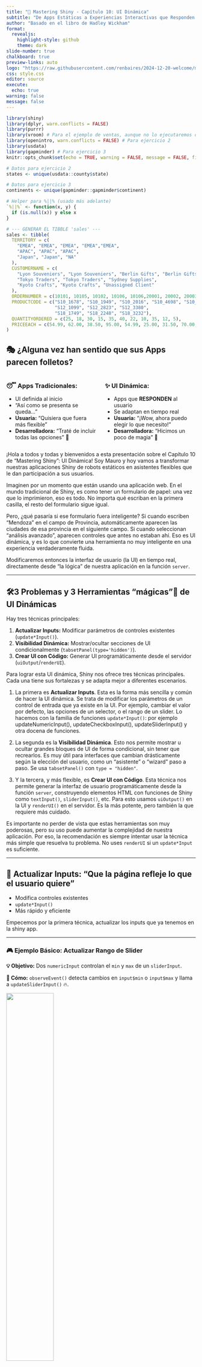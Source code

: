 ---
title: "🚀 Mastering Shiny - Capítulo 10: UI Dinámica"
subtitle: "De Apps Estáticas a Experiencias Interactivas que Responden al Usuario"
author: "Basado en el libro de Hadley Wickham"
format: 
  revealjs:
    highlight-style: github
    theme: dark
slide-number: true
chalkboard: true
preview-links: auto
logo: "https://raw.githubusercontent.com/renbaires/2024-12-20-welcome/main/imagenes/logo.png"
css: style.css
editor: source
execute:
  echo: true
warning: false
message: false
---

```{r setup, include=FALSE}
library(shiny)
library(dplyr, warn.conflicts = FALSE)
library(purrr)
library(vroom) # Para el ejemplo de ventas, aunque no lo ejecutaremos directamente por dependencia de archivo
library(openintro, warn.conflicts = FALSE) # Para ejercicio 2
library(usdata)
library(gapminder) # Para ejercicio 3
knitr::opts_chunk$set(echo = TRUE, warning = FALSE, message = FALSE, fig.width = 7, fig.height = 5, fig.align = 'center')

# Datos para ejercicio 2
states <- unique(usdata::county$state)

# Datos para ejercicio 3
continents <- unique(gapminder::gapminder$continent)

# Helper para %||% (usado más adelante)
`%||%` <- function(x, y) {
  if (is.null(x)) y else x
}

# --- GENERAR EL TIBBLE 'sales' ---
sales <- tibble(
  TERRITORY = c(
    "EMEA", "EMEA", "EMEA", "EMEA","EMEA", 
    "APAC", "APAC", "APAC", 
    "Japan", "Japan", "NA"
  ),
  CUSTOMERNAME = c(
    "Lyon Souveniers", "Lyon Souveniers", "Berlin Gifts", "Berlin Gifts","Berlin Gifts",
    "Tokyo Traders", "Tokyo Traders", "Sydney Supplies",
    "Kyoto Crafts", "Kyoto Crafts", "Unassigned Client"
  ),
  ORDERNUMBER = c(10101, 10105, 10102, 10106, 10106,20001, 20002, 20003, 30001, 30005, 99999),
  PRODUCTCODE = c("S10_1678", "S10_1949", "S10_2016", "S10_4698", "S10_1678",
                  "S12_1099", "S12_2823", "S12_3380", 
                  "S18_1749", "S18_2248", "S18_3232"),
  QUANTITYORDERED = c(25, 18, 30, 15, 35, 40, 22, 10, 35, 12, 5),
  PRICEEACH = c(54.99, 62.00, 38.50, 95.00, 54.99, 25.00, 31.50, 70.00, 48.00, 51.00, 120.00)
)
```

## 🎭 ¿Alguna vez han sentido que sus Apps parecen folletos?

::::: columns
::: {.column width="50%"}
### 😴 Apps Tradicionales:

-   UI definida al inicio
-   "Así como se presenta se queda..."
-   **Usuaria:** "Quisiera que fuera más flexible"
-   **Desarrolladora:** "Traté de incluir todas las opciones" 🤷
:::

::: {.column width="50%"}
### ✨ UI Dinámica:

-   Apps que **RESPONDEN** al usuario
-   Se adaptan en tiempo real
-   **Usuaria:** "¡Wow, ahora puedo elegir lo que necesito!"
-   **Desarrolladora:** "Hicimos un poco de magia" 🧙
:::
:::::

::: notes
¡Hola a todos y todas y bienvenidos a esta presentación sobre el Capítulo 10 de "Mastering Shiny": UI Dinámica! Soy Mauro y hoy vamos a transformar nuestras aplicaciones Shiny de robots estáticos en asistentes flexibles que le dan participación a sus usuarios.

Imaginen por un momento que están usando una aplicación web. En el mundo tradicional de Shiny, es como tener un formulario de papel: una vez que lo imprimieron, eso es todo. No importa qué escriban en la primera casilla, el resto del formulario sigue igual.

Pero, ¿qué pasaría si ese formulario fuera inteligente? Si cuando escriben "Mendoza" en el campo de Provincia, automáticamente aparecen las ciudades de esa provincia en el siguiente campo. Si cuando seleccionan "análisis avanzado", aparecen controles que antes no estaban ahí. Eso es UI dinámica, y es lo que convierte una herramienta no muy inteligente en una experiencia verdaderamente fluida.

Modificaremos entonces la interfaz de usuario (la UI) en tiempo real, directamente desde "la lógica" de nuestra aplicación en la función `server`.
:::

------------------------------------------------------------------------

## 🛠️3 Problemas y 3 Herramientas "mágicas"🦉 de UI Dinámicas

Hay tres técnicas principales:

1.  **Actualizar Inputs:** Modificar parámetros de controles existentes (`update*Input()`).
2.  **Visibilidad Dinámica:** Mostrar/ocultar secciones de UI condicionalmente (`tabsetPanel(type='hidden')`).
3.  **Crear UI con Código:** Generar UI programáticamente desde el servidor (`uiOutput`/`renderUI`).

::: notes
Para lograr esta UI dinámica, Shiny nos ofrece tres técnicas principales. Cada una tiene sus fortalezas y se adapta mejor a diferentes escenarios.

1.  La primera es **Actualizar Inputs**. Esta es la forma más sencilla y común de hacer la UI dinámica. Se trata de modificar los parámetros de un control de entrada que ya existe en la UI. Por ejemplo, cambiar el valor por defecto, las opciones de un selector, o el rango de un slider. Lo hacemos con la familia de funciones `update*Input()`: por ejemplo updateNumericInput(), updateCheckboxInput(), updateSliderInput() y otra docena de funciones.

2.  La segunda es la **Visibilidad Dinámica**. Esto nos permite mostrar u ocultar grandes bloques de UI de forma condicional, sin tener que recrearlos. Es muy útil para interfaces que cambian drásticamente según la elección del usuario, como un "asistente" o "wizard" paso a paso. Se usa `tabsetPanel()` con `type = "hidden"`.

3.  Y la tercera, y más flexible, es **Crear UI con Código**. Esta técnica nos permite generar la interfaz de usuario programáticamente desde la función `server`, construyendo elementos HTML con funciones de Shiny como `textInput()`, `sliderInput()`, etc. Para esto usamos `uiOutput()` en la UI y `renderUI()` en el servidor. Es la más potente, pero también la que requiere más cuidado.

Es importante no perder de vista que estas herramientas son muy poderosas, pero su uso puede aumentar la complejidad de nuestra aplicación. Por eso, la recomendación es siempre intentar usar la técnica más simple que resuelva tu problema. No uses `renderUI` si un `update*Input` es suficiente.
:::

------------------------------------------------------------------------

## 🔄 Actualizar Inputs: **"Que la página refleje lo que el usuario quiere"**

-   Modifica controles existentes
-   `update*Input()`
-   Más rápido y eficiente

::: notes
Empecemos por la primera técnica, actualizar los inputs que ya tenemos en la shiny app.
:::

------------------------------------------------------------------------

### 🎮 Ejemplo Básico: Actualizar Rango de Slider

**💡 Objetivo:** Dos `numericInput` controlan el `min` y `max` de un `sliderInput`.

**🎯 Cómo:** `observeEvent()` detecta cambios en `input$min` o `input$max` y llama a `updateSliderInput()` 🔥.

![](img/actualizar_rango_slider.jpg){width="50%"}

::: notes
Veamos un ejemplo muy sencillo. Nuestro objetivo es permitir que el usuario defina los límites mínimo y máximo de un `sliderInput` usando dos `numericInput` separados.

En la UI, tenemos tres controles: un `numericInput` para el mínimo, otro para el máximo, y el `sliderInput` que queremos controlar. [▶]{style="color: #FF0000;"}
:::

------------------------------------------------------------------------

### 🎮 veamos el script

```{r update-slider-range-app, eval=FALSE}
#| code-line-numbers: "|7-12|7-8|10-11"
#| echo: true
#| RStudio-View: Source

ui <- fluidPage(
  numericInput("min", "Mínimo", 0),
  numericInput("max", "Máximo", 3),
  sliderInput("n", "n", min = 0, max = 3, value = 1, step = 1)
)
server <- function(input, output, session) {
  observeEvent(input$min, {
    updateSliderInput(session, inputId = "n", min = input$min) #<- session es necesario ahora
  })
  observeEvent(input$max, {
    updateSliderInput(session, inputId = "n", max = input$max) #<- session es necesario ahora
  })
}
shinyApp(ui, server)
```

::: notes
En la UI vemos los inputs que mencionamos...

En el servidor, usamos dos `observeEvent`. [▶]{style="color: #00FF00;"}

El primero (línea 8) escucha los cambios en `input$min`. Cuando `input$min` cambia, llamamos a `updateSliderInput()`. Le pasamos `session` (que siempre es un argumento necesario en estas funciones), el `inputId` del slider que queremos actualizar (que es "n"), y el nuevo valor para el `min` del slider, que es `input$min`. [▶]{style="color: #FF0000;"} Hacemos lo mismo para el `input$max` (línea 11).

Si lo ejecutamos (pueden copiar y pegar el código en RStudio para verlo en acción), verán cómo al cambiar los números en las cajas de texto, el rango del slider se ajusta automáticamente. Es un claro ejemplo de cómo la UI reacciona a las acciones del usuario. **PASAMOS A RSTUDIO CON ESC, L 149-168, VERIFICAMOS Y VOLVEMOS CON F** También podríamos ver el siguiente script L182 
:::

------------------------------------------------------------------------

```{r radio_circulo}
#| eval: false
#| include: false
library(shiny)

ui <- fluidPage(
    titlePanel("Intersección de una línea con un circulo"),
    sidebarLayout(
        sidebarPanel(
            numericInput("radio", "Radio del circulo", value = 5, min = 0.1, step = 0.5),
            # Se inicializa con un step pequeño para permitir decimales
            sliderInput("angulo", "Angulo de la linea (grados)", value = 45, min = 0, max = 90, step = 0.01)
        ),
        mainPanel(
            plotOutput("plot")
        )
    )
)

server <- function(input, output, session) {
    
    # Observador que actualiza el rango y el step del slider del angulo
    # observe({
    #     radioCirculo <- input$radio
    #     centro <- c(10, 10)
    #     # Distancia desde el origen (0,0) hasta el centro del circulo
    #     distancia <- sqrt(centro[1]^2 + centro[2]^2)  # 10*sqrt(2) ~ 14.14
    #     
    #     if (radioCirculo < distancia) {
    #         # Calcula el ángulo central y la desviación phi
    #         anguloCentral <- atan2(centro[2], centro[1])   # 45° en radianes
    #         phi <- asin(radioCirculo / distancia)
    #         # Se convierten los extremos a grados y se redondean a dos decimales
    #         anguloMin <- round((anguloCentral - phi) * 180 / pi, 2)
    #         anguloMax <- round((anguloCentral + phi) * 180 / pi, 2)
    #     } else {
    #         # Si el origen está dentro del circulo, se permite cualquier ángulo
    #         anguloMin <- 0
    #         anguloMax <- 360
    #     }
    #     
    #     # Se ajusta el valor actual si está fuera del rango y se redondea
    #     anguloActual <- input$angulo
    #     if (anguloActual < anguloMin || anguloActual > anguloMax) {
    #         anguloActual <- round((anguloMin + anguloMax) / 2, 2)
    #     } else {
    #         anguloActual <- round(anguloActual, 2)
    #     }
    #     
    #     # Se calcula un step basado en el rango, redondeado a dos decimales
    #     paso <- round((anguloMax - anguloMin) / 100, 2)
    #     
    #     updateSliderInput(session, "angulo",
    #                       min = anguloMin,
    #                       max = anguloMax,
    #                       value = anguloActual,
    #                       step = paso)
    # })
    
    # Ese una opción preferible hacer observeEvent() solo sobre input$radio
    observeEvent(input$radio, {
        radioCirculo <- input$radio
        centro <- c(10, 10)
        distancia <- sqrt(centro[1]^2 + centro[2]^2)

        if (radioCirculo < distancia) {
            anguloCentral <- atan2(centro[2], centro[1])
            phi <- asin(radioCirculo / distancia)
            anguloMin <- round((anguloCentral - phi) * 180 / pi, 2)
            anguloMax <- round((anguloCentral + phi) * 180 / pi, 2)
        } else {
            anguloMin <- 0
            anguloMax <- 360
        }

        anguloActual <- input$angulo
        if (anguloActual < anguloMin || anguloActual > anguloMax) {
            anguloActual <- round((anguloMin + anguloMax) / 2, 2)
        } else {
            anguloActual <- round(anguloActual, 2)
        }

        paso <- round((anguloMax - anguloMin) / 100, 2)

        updateSliderInput(
            session,
            "angulo",
            min = anguloMin,
            max = anguloMax,
            value = anguloActual,
            step = paso
        )
    })
    
    output$plot <- renderPlot({
        radioCirculo <- input$radio
        anguloGrados <- input$angulo
        anguloRadianes <- anguloGrados * pi / 180
        centro_x <- 10
        centro_y <- 10
        
        # Genera las coordenadas del circulo
        secuenciaAngulo <- seq(0, 2 * pi, length.out = 300)
        circulo_x <- centro_x + radioCirculo * cos(secuenciaAngulo)
        circulo_y <- centro_y + radioCirculo * sin(secuenciaAngulo)
        
        # Dibuja el rayo a partir del origen con el angulo especificado
        longitudLinea <- 100  # Suficiente para que cruce el circulo
        linea_x <- c(0, longitudLinea * cos(anguloRadianes))
        linea_y <- c(0, longitudLinea * sin(anguloRadianes))
        
        # Configura y dibuja la gráfica
        plot(NA, xlim = c(-5, 30), ylim = c(-5, 30),
             xlab = "X", ylab = "Y", asp = 1,
             main = paste("Radio =", round(radioCirculo, 2),
                          "| Angulo =", round(anguloGrados, 2), "°"))
        lines(circulo_x, circulo_y, col = "blue", lwd = 2)
        lines(linea_x, linea_y, col = "red", lwd = 2)
        points(centro_x, centro_y, col = "blue", pch = 19)
        points(0, 0, col = "black", pch = 19)
        
        # Calcula los puntos de intersección entre la línea y el circulo
        A <- 1
        B <- -2 * (centro_x * cos(anguloRadianes) + centro_y * sin(anguloRadianes))
        C <- centro_x^2 + centro_y^2 - radioCirculo^2
        discriminante <- B^2 - 4 * A * C
        if (discriminante >= 0) {
            t1_inter <- (-B + sqrt(discriminante)) / 2
            t2_inter <- (-B - sqrt(discriminante)) / 2
            tiempos <- sort(c(t1_inter, t2_inter))
            tiempos <- tiempos[tiempos > 0]
            if (length(tiempos) > 0) {
                interseccion_x <- tiempos * cos(anguloRadianes)
                interseccion_y <- tiempos * sin(anguloRadianes)
                points(interseccion_x, interseccion_y, col = "darkgreen", pch = 19, cex = 1.5)
            }
        }
    })
}

shinyApp(ui = ui, server = server)


shinyApp(ui = ui, server = server)



```


------------------------------------------------------------------------

### 🎪 Usos Simples: Conveniencia

**1. 🔄 Botón Reset:** Restaura valores iniciales.

```{r update-reset-app, eval=FALSE}
#| code-line-numbers: "|2-5|9|10-13"
#| echo: true
#| RStudio-View: Showcase

ui <- fluidPage(
  sliderInput("x1", "📝 x1", 0, min = -10, max = 10),
  sliderInput("x2", "📝 x2", 0, min = -10, max = 10),
  sliderInput("x3", "📝 x3", 0, min = -10, max = 10),
  actionButton("reset", "🔄 Reset", 
               class = "btn-warning")
)

server <- function(input, output, session) {
  observeEvent(input$reset, {
    updateSliderInput(session, inputId = "x1", value = 0)
    updateSliderInput(session, inputId = "x2", value = 0)
    updateSliderInput(session, inputId = "x3", value = 0)
  })
}
shinyApp(ui, server)

```

::: notes
Las funciones `update*Input()` son increíblemente útiles para pequeños detalles que mejoran la experiencia de usuario.

Un uso muy común es crear un **Botón de Reset**. Imaginen que tienen varios controles y el usuario quiere volver a los valores por defecto.

[▶]{style="color: #FF0000;"} En este ejemplo, tenemos tres `sliderInput` con valores iniciales de 0, y un `actionButton` con la etiqueta "Reset" (línea 5).

[▶]{style="color: #FF0000;"} En el servidor, simplemente creamos un `observeEvent` que se dispara cuando el botón "reset" es presionado (línea 9). [▶]{style="color: #FF0000;"} Dentro de este observador, llamamos a `updateSliderInput()` para cada uno de nuestros sliders (`x1`, `x2`, `x3`) y les restablecemos su `value` a 0.

Esto es mucho más limpio que forzar una recarga completa de la aplicación para resetear los valores.
:::

------------------------------------------------------------------------

###  👉🔘 Usos Simples: Conveniencia (cont.)

**2. 🏷️ Etiqueta de Botón Dinámica:** Informa al usuario qué hará el botón .

```{r update-button-label-app, eval=FALSE}
#| code-line-numbers: "|7-10"
#| echo: true
#| RStudio-View: Showcase

ui <- fluidPage(
  numericInput("n", "🔢  Simulaciones", 10),
  actionButton("simular", "▶️  Simular")
)

server <- function(input, output, session) {
  observeEvent(input$n, {
    label <- paste0("🚀  Simular ", input$n, " veces")
    updateActionButton(session, inputId = "simular", label = label)
  })
}
shinyApp(ui, server)
```

::: notes
Otro uso simple pero efectivo es la **Etiqueta de Botón Dinámica**. Esto ayuda a informar al usuario sobre la acción que realizará un botón, haciéndola más específica.

Aquí, tenemos un `numericInput` para el número de simulaciones y un `actionButton` llamado "simular".

En el servidor, [▶]{style="color: #FF0000;"} tenemos un `observeEvent` que reacciona cada vez que el valor de `input$n` (el número de simulaciones) cambia. Dentro de este observador, construimos una nueva etiqueta para el botón, por ejemplo, "Simular 50 veces". Luego, usamos `updateActionButton()` (línea 9) para actualizar la propiedad `label` de nuestro botón "simular".

Esto es un pequeño detalle que mejora la usabilidad, ya que el usuario siempre sabe cuántas simulaciones se ejecutarán al hacer clic en el botón.
:::

------------------------------------------------------------------------

### Un caso que encuentro seguido... en casa 😁 🍴🍽🥄☢

Contenido sin ordenar

![](img/cajon_desordenado.jpg){width="50%"}

::: notes
Me reservo la foto real de mi cajón de cubiertos... aunque sería un buen ejemplo de saturación de opciones... o según el día de ausencia total de cubiertos.

Si vemos que en nuestros selectores (nuestros inputs), tenemos una sobreabundancia de opciones, con la primer herramienta podremos permitir al usuario actualizar los inputs y establecer una jerarquía [▶]{style="color: #FF0000;"}
:::

------------------------------------------------------------------------

### Solución 🧠🧠🧠

Contenido organizado en una jerarquía

![](img/cajones_ordenados.jpg){width="50%"}

------------------------------------------------------------------------

### 🌍 Caso de Uso: Selectores Jerárquicos

::::: columns
::: {.column width="70%"}
**Objetivo:🎯** Filtrar opciones paso a paso (ej: Territorio -\> Cliente -\> Orden).

**Datos (datos de ventas):** - Territorio contiene Clientes. - Cliente tiene Órdenes. - Orden tiene Filas.

**UI:** Tres `selectInput` (Cliente y Orden empiezan con `choices = NULL`) y una `tableOutput`.
:::

::: {.column width="30%"}
![](img/cascading_selection.jpg)
:::
:::::

> **Cliente:** *"Tengo 50,000 órdenes de venta de 20 países, 500 clientes... ¡pero quiero ver UNA orden específica!"*

::: notes
Pasemos a un caso de uso más avanzado y muy común: los **Selectores Jerárquicos**.

Imaginen que tienen un conjunto de datos grande, como datos de ventas, donde las categorías están anidadas: un Territorio contiene Clientes, un Cliente tiene Órdenes, y cada Orden tiene sus propias filas de detalles.

El objetivo es permitir al usuario filtrar los datos paso a paso. Primero selecciona un Territorio, luego las opciones para el Cliente se actualizan basándose en ese Territorio, luego las Órdenes se actualizan basándose en el Cliente, y finalmente vemos los detalles de la Orden.

En lugar de enfrentar 50,000 opciones, el usuario navega a través de 4 territorios, luego tal vez 10 clientes, luego quizás 5 órdenes (si ese cliente particular no tenía tantas ordenes). ¡Mucho más fácil y directo!
:::

------------------------------------------------------------------------

### 🧭🌍 Selectores Jerárquicos: UI

```{r hierarchical-ui, eval=FALSE, }
#| echo: true
# Sales data no está disponible aquí, solo mostramos UI
# sales <- vroom::vroom("sales_data_sample.csv", ...) 
library(shiny)

ui <- fluidPage(
  selectInput(inputId = "territory",
              label = "🌍 Territory",
              choices = c("NA", "EMEA", "APAC", "Japan")),
  selectInput("customername", "🏢 Customer", choices = NULL),
  selectInput("ordernumber", "📋 Order number", choices = NULL),
  tableOutput("data")
)
```

::: notes
En la UI (como se muestra en el código), tenemos tres `selectInput`: uno para el Territorio, otro para el Cliente, y otro para el Número de Orden. Noten que los selectores de Cliente y Orden comienzan con `choices = NULL`, porque sus opciones se rellenarán dinámicamente. Y finalmente, un `tableOutput` para mostrar los datos filtrados.

El archivo de datos de ventas real no estaba disponible en el libro pero hice unos pocos datos sintéticos con una IA. **EJECUTAR UI PRIMERO**
:::

------------------------------------------------------------------------

###  🧭🌍 Selectores Jerárquicos: Lógica del Servidor

**Cómo:** Se usa una cadena de reactivos y `observeEvent` / `updateSelectInput`.

1.  el reactive `territory()`: Filtra `sales` por `input$territory`.
2.  `observeEvent(territory(), ...)`: Actualiza `choices` de `input$customername`.
3.  el reactive `customer()`: Filtra `territory()` por `input$customername`. (Usa `req(input$customername)` para esperar selección).
4.  `observeEvent(customer(), ...)`: Actualiza `choices` de `input$ordernumber`.
5.  `renderTable()`: Muestra datos filtrados finales (Usa `req(input$ordernumber)`).

::: notes
Esto sería el paso a paso para que quede en la presentación... vamos a ver el código y les voy contando.
:::

------------------------------------------------------------------------

###  🧭🌍 Selectores Jerárquicos: Análisis del Script

```{r hierarchical-server, eval=FALSE}
#| echo: true
#| code-line-numbers: "1-39|3-9|9-13|15-19|21-25|27-33"
# Código conceptual - requiere datos 'sales'
server <- function(input, output, session) {
  # 1. 🔄 REACTIVO: Filtra por territorio
  territory <- reactive({
    req(input$territory) # Asegura que hay una selección
    filter(sales, TERRITORY == input$territory)
  })
  
  # 2. 👀 OBSERVADOR: Actualiza clientes basado en territorio
  observeEvent(territory(), {
    choices <- unique(territory()$CUSTOMERNAME)
    updateSelectInput(session, inputId = "customername", choices = choices) 
  })
  
  # 3. 🔄 REACTIVO: Filtra por cliente
  customer <- reactive({
    req(input$customername) # Espera selección de cliente
    filter(territory(), CUSTOMERNAME == input$customername) 
  })
  
  # 4. 👀 OBSERVADOR: Actualiza órdenes basado en cliente
  observeEvent(customer(), {
    choices <- unique(customer()$ORDERNUMBER)
    updateSelectInput(session, inputId = "ordernumber", choices = choices)
  })
  
  # 5. 📊 OUTPUT: Muestra datos de la orden seleccionada
  output$data <- renderTable({
    req(input$ordernumber) # Espera selección de orden
    customer() %>% filter(ORDERNUMBER == input$ordernumber) %>% select(everything())
  })
}
shinyApp(ui, server)
```

::: notes
Aquí es donde reside la magia de los selectores jerárquicos. Es una cadena de reactividad:

[▶]{style="color: #FF0000;"}

1.  Primero, tenemos un reactivo llamado `territory` que reacciona a `input$territory`. Este reactivo realiza el filtrado de los datos de ventas para obtener solo registros para los clientes de ese territorio. El `req(input$territory)` asegura que este reactivo solo se ejecute cuando un territorio haya sido seleccionado.

[▶]{style="color: #FF0000;"}

2.  Luego, tenemos un `observeEvent` que escucha los cambios en el reactivo `territory()`. Cuando la lista de clientes del territorio cambia, este observador actualiza las opciones del `selectInput` del cliente (`customername`) usando `updateSelectInput()`.

[▶]{style="color: #FF0000;"}

3.  El patrón se repite: un reactivo `customer` filtra los datos del `territory()` basándose en `input$customername`, y usa `req()` para esperar la selección.

[▶]{style="color: #FF0000;"}

4.  Otro `observeEvent` escucha a `customer()` y actualiza las opciones del `selectInput` de la orden (`ordernumber`).

[▶]{style="color: #FF0000;"}

5.  Finalmente, `renderTable` muestra los datos, asegurándose con require `req()` que haya una orden seleccionada antes de intentar filtrar y mostrar.

Es demostración de cómo los reactivos y observadores se encadenan para crear una experiencia de usuario altamente interactiva y dependiente del contexto. De alguna forma se asemeja a filtrar una planilla en Excel.
:::

------------------------------------------------------------------------

### 🧊 Congelar Inputs Reactivos (`freezeReactiveValue()`)

::::: columns
::: {.column width="70%"}
**Problema:** En jerarquías, cambiar el input superior (ej: `dataset`) puede causar un "parpadeo" o error temporal en los outputs que dependen del input inferior (ej: `column`), porque el inferior aún no se ha actualizado. Temporalmente, `input$column` puede tener un valor inválido para el nuevo `input$dataset`.

**Ejemplo:** Seleccionar Dataset -\> Seleccionar Columna -\> Mostrar Resumen.
:::

::: {.column width="30%"}
![](img/summary_null.jpg)
:::
:::::

------------------------------------------------------------------------

### 🧊 Congelar Inputs Reactivos - Script:

```{r freeze-problem-app, eval=FALSE}
#| code-line-numbers: "1-22|2|3|4|2,8,11-14|16-20|19"
#| echo: true
#| RStudio-View: Showcase

ui <- fluidPage(
  selectInput("dataset", "Choose a dataset", c("pressure", "cars")),
  selectInput("column", "Choose column", character(0)), # Empieza vacío
  verbatimTextOutput("summary")
)

server <- function(input, output, session) {
  dataset <- reactive(get(input$dataset, "package:datasets"))
  
  # Actualiza las columnas cuando cambia el dataset
  observeEvent(input$dataset, {
    # ¡SIN freezeReactiveValue! - Puede causar parpadeo/error
    updateSelectInput(session, inputId = "column", choices = names(dataset()))
  })
  
  output$summary <- renderPrint({
    # Se ejecuta ANTES de que input$column se actualice completamente
    req(input$column) # <- Evita el error inicial, pero no el parpadeo
    summary(dataset()[[input$column]]) 
  })
}
shinyApp(ui, server)
```

> **Resultado:** Parpadeo de error entre cambios 😵‍💫

::: notes
Analicemos el código.

Imagina este escenario: [▶]{style="color: #FF0000;"}tienes un `selectInput` para elegir un dataset (por ejemplo, "pressure" o "cars"), y [▶]{style="color: #FF0000;"}otro `selectInput` para elegir una columna *de ese dataset*. [▶]{style="color: #FF0000;"}Finalmente, un `verbatimTextOutput` muestra un resumen de la columna seleccionada.

El problema es el siguiente: [▶]{style="color: #FF0000;"}cuando cambias el dataset (por ejemplo, de "pressure" a "cars"), el `observeEvent` se dispara para actualizar las opciones del `selectInput` de la columna. Sin embargo, antes de que esa actualización se complete y la UI se refresque con las nuevas opciones, [▶]{style="color: #FF0000;"}el `output$summary` podría intentar recalcularse.

En ese breve instante, `input$column` todavía tiene el valor de la columna *vieja* (ej: "temperature" de `pressure`), pero `dataset()` ya apunta al *nuevo* dataset (`cars`). [▶]{style="color: #FF0000;"}Intentar hacer `summary(cars[["temperature"]])` causará un error, o un "parpadeo" de `NULL`s, porque "temperature" no existe en el dataset "cars". Si pudiéramos llegar a leerlo veríamos Length 0, Class NULL y Mode NULL. El `req(input$column)` ayuda a evitar un error si `input$column` es `NULL` al inicio, pero no soluciona el parpadeo cuando el valor se vuelve inválido temporalmente.
:::

------------------------------------------------------------------------

### 🧊 Congelar Inputs Reactivos: ✨ La Solución

**Solución:** `freezeReactiveValue(input, "inputId")`

**Cómo:** Le dice a Shiny que ignore temporalmente cualquier cambio en `input$inputId` hasta que la actualización (`update*Input`) se complete y todo el sistema esté sincronizado de nuevo. Previene que reactivos/outputs usen un valor "obsoleto" mientras la actualización está en curso. Cuando vemos el capítulo 14, en particular "14.4 An input changes", podremos ver cómo lo que está haciendo este congelamiento es impedir la reejecución de todos los reactivos y outputs que dependen de ese input (14.4.4 Re-execution), pero toma nota de cuáles son... porque luego los recalculará. 

::: notes
Si hiciéramos una lluvia de ideas... ¿qué opciones tenemos para evitar evaluar summary(NULL)?

Una que podría ayudar es:
-   Envolver tu summary() con req(input\$columna %in% names(data)) para que no se ejecute hasta que la columna exista.
-   Controlar el orden de reactividad con isolate(), que ya veremos

Otras no tanto:
-   Si no fuera este caso usaríamos las funciones shiny::validate() o shiny::need() para mostrar un mensaje "Elige primero una columna válida" en lugar de un espacio en blanco. Sería un parpadeo explicado, pero no resolvería el problema de fondo.
-   Parámetros de prioridad en observeEvent(input$data, priority = 1e10) se ejecutará antes que otro observeEvent(), pero en este caso el problema no es porque haya otro observeEvent() que esté compitiendo.
:::

------------------------------------------------------------------------

### 🧊 Congelar Inputs Reactivos: script resuelto

```{r freeze-solution-app, eval=FALSE}
#| code-line-numbers: "|11-14|16-19"
#| echo: true
#| RStudio-View: Showcase

# ui es el mismo que antes
ui <- fluidPage(
  selectInput("dataset", "📊 Choose a dataset", c("pressure", "cars")),
  selectInput("column", "📋 Choose column", character(0)),
  verbatimTextOutput("summary")
)

server <- function(input, output, session) {
  dataset <- reactive(get(input$dataset, "package:datasets"))
  
  observeEvent(input$dataset, {
    freezeReactiveValue(input, "column") #  🧊 <--- ¡EVITA INVALIDAR  output$summary !
    updateSelectInput(session, inputId = "column", choices = names(dataset()))
  })
  
  output$summary <- renderPrint({
    req(input$column) 
    summary(dataset()[[input$column]])
  })
}
shinyApp(ui, server)
```

**Buena práctica:** Usar `freezeReactiveValue` siempre que actualices dinámicamente un valor de input que otros reactivos/outputs usen.

::: notes
La solución a este problema es la función `freezeReactiveValue()`.

[▶]{style="color: #FF0000;"} Lo que hace `freezeReactiveValue(input, "column")` (línea 12) es decirle a Shiny: "Ojo, sé que el valor de `input$column` va a cambiar pronto, pero mientras hago esta actualización de sus opciones (de hecho hasta que todo el dominio reactivo sea refrescado), por favor, no permitas que ningún otro reactivo o output se dispare si solo está reaccionando a un cambio transitorio o potencialmente inválido en `input$column`."

Esto efectivamente "congela" la reactividad del input `column` hasta que `updateSelectInput` termina su trabajo y `input$column` se establece a su nuevo valor (generalmente la primera opción de la lista). [▶]{style="color: #FF0000;"} Así, el `output$summary` no intentará calcularse con un `input$column` obsoleto o inválido. Es una buena práctica usar `freezeReactiveValue` siempre que actualizamos dinámicamente un input que sea una dependencia de otros reactivos u outputs (o sea, depende de que algo más cambie). Evita errores y mejora la experiencia de usuario eliminando esos "parpadeos".
:::

------------------------------------------------------------------------

### 🧊 Congelar Inputs Reactivos: Ejemplo de la Help Documentation: ?freezeReactiveValue

```{r}
#| eval: false
library(shiny)
ui <- fluidPage(
  selectInput("data", "Data Set", c("mtcars", "pressure")),
  checkboxGroupInput("cols", "Columns (select 2)", character(0)),
  plotOutput("plot")
)

server <- function(input, output, session) {
  observe({
    data <- get(input$data)
    # Sets a flag on input$cols to essentially do req(FALSE) if input$cols
    # is accessed. Without this, an error will momentarily show whenever a
    # new data set is selected.
    freezeReactiveValue(input, "cols")
    updateCheckboxGroupInput(session, "cols", choices = names(data))
  })

  output$plot <- renderPlot({
    # When a new data set is selected, input$cols will have been invalidated
    # above, and this will essentially do the same as req(FALSE), causing
    # this observer to stop and raise a silent exception.
    cols <- input$cols
    data <- get(input$data)

    if (length(cols) == 2) {
      plot(data[[ cols[1] ]], data[[ cols[2] ]])
    }
  })
}

shinyApp(ui, server)
```

::: notes
No vamos a ver este ejemplo al detalle, pero es interesante comentar la línea de freezeReactiveValue (en la línea 14 si incluimos los comentarios en el conteo de líneas) para ver cómo es el error que se está resolviendo con esta función, así cuando lo veamos en el futuro asociemos este tipo de error a esta solución. Spoiler: da una cadena de error de shoy resaltando 178: renderPlot \[#19\]
:::

------------------------------------------------------------------------

### 🌪 Referencias Circulares

**¡Peligro!** Usar `update*Input` para cambiar el `value` de un input puede crear bucles infinitos si ese mismo input *dispara* la actualización.

**Ejemplo Trivial (¡No hacer!):**

```{r circular-bad-app, eval=FALSE}
#| echo: true
#| RStudio-View: Showcase

ui <- fluidPage(
  numericInput("n", "n", 0)
)
server <- function(input, output, session) {
  observeEvent(input$n, {
    # # 💥 ¡BUCLE INFINITO! Cambiar input$n dispara este mismo observeEvent
    updateNumericInput(session, inputId = "n", value = input$n + 1) 
  })
}

# 🧚‍♀️ NUNCA ejecutar esto... 

# 😈 Nah... podemos probar, localmente no es grave

shinyApp(ui, server) #<- 🚨  
```




::: notes
Así como la UI dinámica es poderosa, también viene con advertencias importantes. Una de las más críticas es el riesgo de **referencias circulares** o bucles infinitos.

Esto ocurre cuando un `observeEvent` reacciona a un input, y la acción dentro de ese `observeEvent` es *actualizar el valor de ese mismo input*.

Aquí tienen un ejemplo trivial, pero que ilustra el problema perfectamente. Tenemos un `numericInput` llamado `n`. En el servidor, hay un `observeEvent` que escucha a `input$n`. Cuando `input$n` cambia, este observador se activa. Y lo que hace dentro es llamar a `updateNumericInput()` para incrementar el valor de `n` en 1.

¿Qué pasa entonces? `updateNumericInput` cambia `input$n`. Un cambio en `input$n` **vuelve a disparar** el mismo `observeEvent`. Este a su vez vuelve a incrementar `input$n`, lo que lo vuelve a disparar, y así hasta el infinito. La aplicación se bloquea, consume toda la CPU y la memoria. ¡No podemos ni intentar ejecutar esto!
:::

------------------------------------------------------------------------

### 💀 Lo que Pasa:

1.  `input$n` cambia → `observeEvent` se dispara
2.  `updateNumericInput` cambia `input$n`
3.  `input$n` cambió → `observeEvent` se dispara
4.  `updateNumericInput` cambia `input$n`
5.  **¡HASTA EL INFINITO!** 🔄💥

::: notes
Es crucial ser consciente de cómo sus reactivos se conectan entre sí para evitar este tipo de bucles. No se nos va a pasar en un un loop de un solo elemenento... pero es posible con más.
:::

------------------------------------------------------------------------

### 🔗🧩 Inputs Interrelacionados {.smaller}

**Problema:** Múltiples inputs representan la misma "verdad" subyacente (ej: Temperatura en °C y °F). Actualizar uno basado en el otro puede llevar a reptir los ciclos.

```{r temperature-app, eval=FALSE}
#| code-line-numbers: "|8-13|15-20"
#| echo: true
#| RStudio-View: Showcase

ui <- fluidPage(
  numericInput("temp_c", "Celsius", NA, step = 1),
  numericInput("temp_f", "Fahrenheit", NA, step = 1)
)

server <- function(input, output, session) {
  
  # 🔄 F → C  Actualiza Celsius si Fahrenheit cambia
  observeEvent(input$temp_f, {
    # req(input$temp_f) # Buena idea añadir req()
    c <- round((input$temp_f - 32) * 5 / 9)
    updateNumericInput(session, inputId = "temp_c", value = c)
  })
  
  # 🔄 C → F : Actualiza Fahrenheit si Celsius cambia
  observeEvent(input$temp_c, {
    # req(input$temp_c) # Buena idea añadir req()
    f <- round((input$temp_c * 9 / 5) + 32)
    updateNumericInput(session, inputId = "temp_f", value = f)
  })
}
shinyApp(ui, server)
```

::: notes
Relacionado con las referencias circulares, pero con un matiz diferente, tenemos el caso de **inputs interrelacionados**.

Aquí, dos o más inputs representan la misma información subyacente, pero en diferentes formatos. El ejemplo clásico es la conversión entre Celsius y Fahrenheit. Si el usuario introduce un valor en Celsius, queremos que el Fahrenheit se actualice automáticamente, y viceversa.

En este código, tenemos dos `numericInput`: `temp_c` y `temp_f`. Tenemos un `observeEvent` (líneas 9-13) que actualiza `temp_c` cuando `temp_f` cambia. Y otro `observeEvent` (líneas 16-19) que actualiza `temp_f` cuando `temp_c` cambia.

A primera vista, esto parece un bucle infinito, ¿verdad? Y lo sería si no fuera por las reglas de reactividad de Shiny. Shiny es lo suficientemente inteligente como para detectar que un valor ha sido programáticamente actualizado y a veces "suprime" disparadores reactivos si el valor no ha cambiado realmente o si se alcanza un estado de equilibrio.

Sin embargo, el comportamiento puede ser impredecible, a veces causando "rebotes" (ej: F=120 -\> C=48.8 -\> F=119.9). Dependiendo de los redondeos o de las operaciones, podrías ver cómo los valores "rebotan" entre sí un par de veces antes de estabilizarse, o incluso generar ciclos si no hay convergencia.

La regla de oro para evitar estos problemas es simple: siempre que escriban un `updateInput`, pregúntense: "¿Este cambio puede disparar el mismo observeEvent que lo está causando?" Si la respuesta es sí, probablemente necesiten repensar su arquitectura.
:::

------------------------------------------------------------------------

### 🔗🧩 Rebote de valores (en realidad se saltea un impar)

**Resultado:** Valores "rebotando" hasta estabilizarse (¡si es que lo hacen!) 🏓 " (ej: F=120 -\> F=119 -\> C=48 -\> F=118) hasta que se alcanza un equilibrio (si lo hay). **Recomendación:** Evitar si es posible, o analizar cuidadosamente la convergencia.

![](img/rebote_valores_120.jpg){width="30%"} ![](img/rebote_valores_118.jpg){width="30%"}

::: {.fragment .fade-in}
### 🛡️ **Defensa:** Siempre pregúntate: "¿Este update puede disparar el mismo observeEvent?"
:::

::: notes

Sin embargo, el comportamiento puede ser impredecible, a veces causando "rebotes" (ej: F=120 -\> C=48.8 -\> F=119.9). Dependiendo de los redondeos o de las operaciones, podrías ver cómo los valores "rebotan" entre sí un par de veces antes de estabilizarse, o incluso generar ciclos si no hay convergencia.

La regla de oro para evitar estos problemas es simple: siempre que escriban un `updateInput`, pregúntense: "¿Este cambio puede disparar el mismo observeEvent que lo está causando?" Si la respuesta es sí, probablemente necesiten repensar su arquitectura.

:::

------------------------------------------------------------------------

### 👩‍💻/👨‍💻 Ejercicios (Sección 10.1)

10.1.6.1.  **Fechas por Año:** `numericInput("year")`, `dateInput("date")`. Actualiza `min` y `max` de `input$date` basado en `input$year`.

```{r, eval=FALSE}
# 10.1.6 Exercises (1)
# Complete the user interface below with a server function that updates input$date
# so that you can only select dates in input$year.

# código de la propuesta:
library(shiny)

ui <- fluidPage(
    numericInput("year", "year", value = 2020),
    dateInput("date", "date")
)

# completar con código debajo:
server <- function(input, output, server){
    observeEvent(
        input$year,
        updateDateInput(
            inputId = "date",
            # min = lubridate::make_date(input$year,1,1),
            min = as.Date(paste(input$year, "01", "01", sep = "-")),
            # max = lubridate::make_date(input$year,12,31),
            max = as.Date(paste(input$year, "12", "31", sep = "-")),
            value = lubridate::make_date(input$year,1,1)
        )
    )
}

shinyApp(ui, server)
```

::: notes

Usamos observeEvent(input$year, {updateDateInput()}) para actualizar el rango (mínimo y máximo) y el value (el valor inicial que nos muestra)

:::


------------------------------------------------------------------------

10.1.6.2.  **Estado/Condado:** `selectInput("state")`, `selectInput("county", choices = NULL)`. Actualiza `choices` y `label` de `input$county` basado en `input$state` (usando `openintro::county`).

```{r, eval=FALSE}
# 10.1.6 Exercises (2) con condiciones

# Complete the user interface below with a server function that updates 
# input$county choices based on input$state. For an added challenge, also change 
# the label from "County" to "Parish" for Louisiana and "Borough" for Alaska.

# agrego porque no es un paquete que crea usual
if(!require(openintro, quietly = TRUE)){install.packages("openintro");library(openintro, warn.conflicts = FALSE)}

library(openintro, warn.conflicts = FALSE)
#> Loading required package: airports
#> Loading required package: cherryblossom
#> Loading required package: usdata
#> Registered S3 methods overwritten by 'readr':
#>   method                    from 
#>   as.data.frame.spec_tbl_df vroom
#>   as_tibble.spec_tbl_df     vroom
#>   format.col_spec           vroom
#>   print.col_spec            vroom
#>   print.collector           vroom
#>   print.date_names          vroom
#>   print.locale              vroom
#>   str.col_spec              vroom

library(shiny)

states <- unique(county$state)

ui <- fluidPage(
    selectInput("state", "State", choices = states),
    selectInput("county", "County", choices = NULL)
)

server <- function(input,output, server){
    counties <- reactive({
        unique(county[,c("state","name") ]) %>%
            filter(state %in% input$state) %>% 
            pull(name)
    })
    
    observeEvent(input$state,{
        if(input$state == "Louisiana"){
            updateSelectInput(
                session= getDefaultReactiveDomain(),
                inputId = "county",
                label = "Parish",
                choices = counties())
        }else if(input$state == "Alaska"){
            updateSelectInput(
                session= getDefaultReactiveDomain(),
                inputId = "county",
                label = "Borough",
                choices = counties())
        }else{
            # Other states
            updateSelectInput(
                session= getDefaultReactiveDomain(),
                inputId = "county",
                # (!!!) 
                # Hay que recordar volver a "County" después de visitar Alaska
                # y Louisiana
                label = "County",
                choices = counties())    
        }
    })
}

shinyApp(ui, server)

# versión más elegante:
server <- function(input, output, session) {
    # Actualizar las opciones de "county" según el "state" seleccionado
    observeEvent(input$state, {
        # Filtrar los condados asociados al estado seleccionado
        counties <- unique(county[county$state == input$state, "name"])
        
        # 👩‍🎓 Cambiar dinámicamente la etiqueta según el estado
        label <- switch(input$state,
                        "Louisiana" = "Parish",
                        "Alaska" = "Borough",
                        "County")
        
        # Actualizar las opciones y etiqueta del selectInput para "county"
        updateSelectInput(session, inputId = "county",
                          label = label,
                          choices = counties)
    })
}

```

:::notes

Más abajo uso un switch, que tomando una clave de tipo numérico o character
devuelve el valor asociado a esa clave.

:::


------------------------------------------------------------------------

10.1.6.3.  **Continente/País:** `selectInput("continent")`, `selectInput("country", choices = NULL)`. Actualiza `choices` de `input$country` basado en `input$continent` (usando `gapminder::gapminder`).

```{r, eval=FALSE}
# 10.1.6 Exercises (3)

# Complete the user interface below with a server function that 
# updates input$country choices based on the input$continent. 
# Use output$data to display all matching rows.

library(shiny)
library(gapminder)
continents <- unique(gapminder$continent)

ui <- fluidPage(
    selectInput("continent", "Continent", choices = continents), 
    selectInput("country", "Country", choices = NULL),           
    tableOutput("data")
)

server <- function(input, output, server){
    
    choices <- reactive({
        # es igual que gapminder %>% filter(continent == input$continent) %>% distinct(country)
        unique(gapminder[gapminder$continent==input$continent,"country"])
    })
        
    observeEvent(input$continent, {
        updateSelectInput(
            session = getDefaultReactiveDomain(),# valor por defecto
            inputId = "country",
            choices = choices()
        )
    })
    
    output$data <- renderTable(
        # tabla filtrada, todas las columnas
        gapminder[gapminder$country==input$country,]
    )
}
shinyApp(ui, server)


```

:::notes

El ejercicio nos da el UI y hacemos server(). Primero hacemos el reactive choices()
con los países del continente que traemos del objeto input.
Luego ante cambios en input$continent actualizamos el selectInput("country") con 
ese mismo reactive.
El output$data recibe la tabla filtrada (sea con un vector lógico y subsetting de base o con dplyr)

:::


------------------------------------------------------------------------

10.1.6.4.  **Extensión:** Añadir "(Todos)" a continentes/países.


```{r, eval=FALSE}
# 10.1.6 Exercises (4)

# Extend the previous app so that you can also choose to select all continents, 
# and hence see all countries. You’ll need to add "(All)" to the list of choices, 
# and then handle that specially when filtering.

library(shiny)
library(gapminder)

# Agrego "(All)" y tuve que forzar a que tomara los valores...
# también podría haber usado unique(as.character(gapminder$continent))
continents <- c("(All)", levels(gapminder$continent))

ui <- fluidPage(
    selectInput("continent", "Continent", choices = continents),
    selectInput("country", "Country", choices = NULL),
    tableOutput("data")
)

server <- function(input, output, server){
    
    choices <- reactive({
        if(input$continent == "(All)"){
            unique(gapminder$country)
        }else{
            unique(gapminder[gapminder$continent==input$continent,"country"])
        }
    })
    
    observeEvent(input$continent,
                 {
                     updateSelectInput(
                         session = getDefaultReactiveDomain(),
                         inputId = "country",
                         choices = choices()
                     )
                 })
    output$data <- renderTable(
        gapminder[gapminder$country==input$country,]
    )
}
shinyApp(ui, server)

```

:::notes

Agregamos la opción ALL al vector continents y una estructura if-else donde 
en la llamada a unique() no excluímos ningún país.

:::


------------------------------------------------------------------------

10.1.6.5.  **Debug:** Analizar el problema en el link de RStudio Community (requiere acceso externo).

El problema central descrito en el enlace mencionado (https://community.rstudio.com/t/29307) 
se relaciona con la gestión de referencias circulares en aplicaciones Shiny. 
Según el contenido del libro, este tipo de problema surge cuando se utilizan funciones de
actualización (updateNumericInput, por ejemplo) para modificar valores de
entrada que, a su vez, desencadenan eventos reactivos que vuelven a modificar
el mismo valor. Esto puede generar bucles infinitos y comportamientos
inesperados en la aplicación.

Hadley explica que, desde la perspectiva de Shiny, las actualizaciones
programáticas de un valor son tratadas de la misma manera que las
modificaciones realizadas por el usuario. Esto significa que cualquier cambio
en un valor de entrada puede activar observadores reactivos, lo que puede
llevar a ciclos de actualización interminables si no se manejan adecuadamente
las dependencias entre los controles.

Para evitar estos problemas, se recomienda utilizar herramientas como
isolate() para romper la dependencia reactiva o implementar lógica condicional
que limite las actualizaciones.

```{r}
library(shiny)
ui <- shinyUI(fluidPage(
  titlePanel("Mutually Dependent Input Values"),
  sidebarLayout(
    sidebarPanel(
      numericInput("A", "A",.333),
      numericInput("B", "B",.333),
      numericInput("C", "C",.333)
    ),
    mainPanel(
      verbatimTextOutput("result")
    )
  )
)) 

server <- shinyServer(function(input, output,session) {

    
    observeEvent(input$A, {
        newB <- isolate(1 - input$A - input$C)
        updateNumericInput(session, "B", value = newB)
        newC <- 1 - isolate(input$A - input$B)
        updateNumericInput(session, "C", value = newC)
    })
    observeEvent(input$B, {
        newC <- 1 - input$B - input$A
        updateNumericInput(session, "C", value = newC)
        newA <- 1 - input$B - input$C
        updateNumericInput(session, "A", value = newA)
    })
    observeEvent(input$C, {
        newA <- 1 - input$C - input$B
        updateNumericInput(session, "A", value = newA)
        newB <- 1 - input$C - input$C
        updateNumericInput(session, "B", value = newB)
    })
    
})
shinyApp(ui,server)

```


------------------------------------------------------------------------

## 🃏 Siguiente caso... no siempre queremos mostrar todo ☢

![](img/vasos_transparentes.jpg){width="50%"}

:::notes
No es realmente análogo... pero bueno... vamos a controlar la visibilidad de nuestros contenedores.
:::

------------------------------------------------------------------------

## 2. 👻 Visibilidad Dinámica 🔄 (`tabsetPanel` oculto)

**🎯 Objetivo:** Mostrar/ocultar partes de la UI sin recrearlas.

**⚙️ Técnica (Hack):**

1.  Usar `tabsetPanel(id = "switcher", type = "hidden", ...)` para contener diferentes secciones de UI en `tabPanelBody()` o `tabPanel()`.

2.  Usar `updateTabsetPanel(inputId = "switcher", selected = "panel_id")` desde el servidor para cambiar qué panel está visible.

> 💡 **Concepto clave:** Separación entre estructura y presentación - los elementos existen en DOM pero se controla su visibilidad

:::notes
Pasemos a la segunda técnica para la UI dinámica: la **Visibilidad Dinámica**, que se logra de una manera un poco ingeniosa con `tabsetPanel()`.

El objetivo aquí es simplemente mostrar u ocultar grandes bloques de UI de forma condicional. No se trata de cambiar propiedades de un input existente, sino de hacer aparecer o desaparecer secciones enteras.

La "técnica" o "hack" es la siguiente: 1. Creamos un `tabsetPanel`. Normalmente, un `tabsetPanel` muestra pestañas en la parte superior para que el usuario pueda hacer clic y cambiar de panel. Pero si le pasamos el argumento `type = "hidden"`, esas pestañas desaparecen. El `tabsetPanel` actúa entonces como un contenedor invisible para diferentes paneles (`tabPanelBody` o `tabPanel`).

2.  Desde el servidor, usamos `updateTabsetPanel()` para decirle al `tabsetPanel` cuál de sus paneles internos (`selected = "panel_id"`) debe mostrarse. Los otros paneles, aunque presentes en el HTML, estarán ocultos.

Esto es muy eficiente porque los paneles no se recrean cada vez que cambian; simplemente se conmutan su visibilidad.
:::

------------------------------------------------------------------------

### 🗂 🔽 📑 Ejemplo Básico: Cambiador de Paneles

```{r dynamic-visibility-basic-app, eval=FALSE}
#| code-line-numbers: "|9|10-13|18-22"
#| echo: true
#| RStudio-View: Showcase

ui <- fluidPage(
  sidebarLayout(
    sidebarPanel(
      selectInput("controller", "Show", choices = paste0("panel", 1:3))
    ),
    mainPanel(
      tabsetPanel(
        id = "switcher",  # ID para referenciarlo
        type = "hidden",  # ¡Oculta las pestañas!
        tabPanelBody("panel1", "Panel 1 content"),
        tabPanelBody("panel2", "Panel 2 content"),
        tabPanelBody("panel3", "Panel 3 content")
      )
    )
  )
)

server <- function(input, output, session) {
  observeEvent(input$controller, {
    updateTabsetPanel(session, inputId = "switcher", selected = input$controller)
  })
}
shinyApp(ui, server)
```

> 📊 **Ventaja técnica:** Transiciones instantáneas sin overhead (costo computacional) de renderizado (de generar y dibujar los elementos en la pantalla) al cambiar de tabPanelBody()

::: notes
Veamos un ejemplo sencillo de cómo funciona este "cambiador de paneles" oculto.

En la UI, tenemos un `sidebarLayout`. En el `sidebarPanel`, un `selectInput` llamado "controller" con opciones "panel1", "panel2", "panel3". Este será nuestro control para cambiar el contenido.

En el `mainPanel`, definimos nuestro `tabsetPanel` (línea 9). Le damos un `id` ("switcher") para poder referenciarlo desde el servidor, y lo más importante, le pasamos `type = "hidden"` (línea 10) para que no muestre las pestañas. Dentro, definimos tres `tabPanelBody` (o `tabPanel`) con IDs "panel1", "panel2", "panel3" y algo de contenido.

En el servidor (línea 19), tenemos un `observeEvent` que reacciona a los cambios en `input$controller`. Cuando el usuario selecciona una opción, llamamos a `updateTabsetPanel()`. Le pasamos el `session`, el `inputId` de nuestro `tabsetPanel` oculto (que es "switcher"), y el `selected` panel debe ser el valor actual de `input$controller`.

Si ejecutan esta aplicación, verán que al cambiar la opción en el selector, el contenido del panel principal cambia instantáneamente, sin que aparezcan las pestañas. Es una forma muy limpia de hacer condicional una parte de la UI.
:::

------------------------------------------------------------------------

###  📝 Caso de Uso: UI Condicional (Parámetros de una distribución)

**📋 Objetivo:** Mostrar diferentes controles de parámetros según la distribución seleccionada (Normal, Uniforme, Exponencial).

**🔧 Implementación:** - Cada conjunto de parámetros en un `tabPanel` dentro de un `tabsetPanel` oculto. - El `selectInput("dist")` controla qué `tabPanel` se muestra vía `updateTabsetPanel`.

![](img/caso_de_uso_ui_condicional.jpg){width="50%"}

::: notes
Un caso de uso clásico para la visibilidad dinámica es la **UI Condicional** donde los controles de entrada cambian según una elección previa. Aquí, queremos mostrar diferentes parámetros de distribución (media/desviación estándar para Normal, min/max para Uniforme, tasa para Exponencial) basándose en la distribución seleccionada por el usuario.
:::

------------------------------------------------------------------------

###  📝 Caso de Uso: UI Condicional (Parámetros de una distribución)

```{r conditional-ui-app, eval=FALSE}
#| echo: true
#| RStudio-View: Showcase
#| code-line-numbers: "1-58|2-4|4,5,9,13|4,5,6,7,9,10,11,13,14|21-25|35-39|41-50|52-56"

# UI para los parámetros específicos
parameter_tabs <- tabsetPanel(
  id = "params", # ID para controlar desde el server
  type = "hidden", # Oculto
  tabPanel("normal",
           numericInput("mean", "mean", value = 1),
           numericInput("sd", "standard deviation", min = 0, value = 1)
  ),
  tabPanel("uniform",
           numericInput("min", "min", value = 0),
           numericInput("max", "max", value = 1)
  ),
  tabPanel("exponential",
           numericInput("rate", "rate", value = 1, min = 0),
  )
)

# UI completa
ui <- fluidPage(
  sidebarLayout(
    sidebarPanel(
      selectInput("dist", "Distribution",
                  choices = c("normal", "uniform", "exponential") # Coinciden con nombres de tabPanel
      ),
      numericInput("n", "Number of samples", value = 100),
      parameter_tabs # Incrusta el tabset oculto
    ),
    mainPanel(
      plotOutput("hist")
    )
  )
)

# Server
server <- function(input, output, session) {
  # Cambia el panel de parámetros visible cuando cambia la distribución
  observeEvent(input$dist, {
    updateTabsetPanel(session, inputId = "params", selected = input$dist)
  })
  
  # Genera la muestra basada en la distribución y parámetros seleccionados
  sample <- reactive({
    # ¡Importante! Los inputs (ej: input$mean) existen aunque no sean visibles
    req(input$dist) # Asegura que hay una selección
    switch(input$dist,
           normal = rnorm(input$n, input$mean, input$sd),
           uniform = runif(input$n, input$min, input$max),
           exponential = rexp(input$n, input$rate)
    )
  })
  
  # Dibuja el histograma
  output$hist <- renderPlot({
    hist(sample())
  }, res = 96)
}

shinyApp(ui, server)
```

::: notes
[▶]{style="color: #FF0000;"} Primero, definimos un `tabsetPanel` oculto (`id = "params", type = "hidden"`) [▶]{style="color: #FF0000;"} que contiene tres `tabPanel` (uno para cada distribución), y cada `tabPanel` contiene [▶]{style="color: #FF0000;"}los `numericInput` específicos para esa distribución. Es importante que los IDs de los `tabPanel` (ej: "normal", "uniform", "exponential") coincidan con los `choices` de nuestro `selectInput` principal.

Luego, en nuestra UI principal, [▶]{style="color: #FF0000;"} simplemente incluimos este `parameter_tabs` oculto. [▶]{style="color: #FF0000;"} Tenemos un `selectInput` para elegir la distribución (`input$dist`), y un `numericInput` para el número de muestras.

En el servidor, [▶]{style="color: #FF0000;"} un `observeEvent` reacciona a los cambios en `input$dist`. Este observador llama a `updateTabsetPanel()` para nuestro `tabsetPanel` oculto (`params`), estableciendo el panel `selected` al nombre de la distribución elegida.

Un punto *muy importante* aquí es que, aunque los inputs de los paneles ocultos no sean visibles, *sus valores siguen existiendo* en `input$mean`, `input$sd`, etc. Esto significa que podemos acceder a ellos en nuestro reactivo `sample()` sin problemas. [▶]{style="color: #FF0000;"} El `switch` statement es perfecto aquí para generar la muestra correcta basada en la distribución y sus parámetros.

Finalmente, el `renderPlot` simplemente visualiza el histograma de la muestra generada. Este es un patrón muy común para UIs condicionales.
:::

------------------------------------------------------------------------

###  📝 Caso de Uso: Interfaz de Asistente (Wizard 🧙)

**🎯 Objetivo:** Guiar al usuario a través de un proceso multi-paso.

**Cómo 🤔:**

-   Cada paso es un `tabPanel` dentro de un `tabsetPanel` oculto.
-   Botones "Anterior"/"Siguiente" (`actionButton`) en cada panel. 
-   `observeEvent` en los botones llaman a `updateTabsetPanel` para cambiar de página (`selected = "page_i"`).

```{r wizard-app, eval=FALSE}
#| echo: true
#| RStudio-View: Showcase
#| code-line-numbers: "false"

ui <- fluidPage(
  tabsetPanel(
    id = "wizard", # ID del tabset
    type = "hidden", # Oculto
    tabPanel("page_1", # Valor para 'selected'
             "Welcome!",
             actionButton("page_12", "next") # Botón para ir a página 2
    ),
    tabPanel("page_2", 
             "Only one page to go",
             actionButton("page_21", "prev"), # Botón para ir a página 1
             actionButton("page_23", "next")  # Botón para ir a página 3
    ),
    tabPanel("page_3",
             "You're done!",
             actionButton("page_32", "prev") # Botón para ir a página 2
    )
  )
)

server <- function(input, output, session) {
  # Función helper para cambiar de página
  switch_page <- function(i) {
    updateTabsetPanel(session, inputId = "wizard", selected = paste0("page_", i))
  }
  
  # Observadores para cada botón
  observeEvent(input$page_12, switch_page(2))
  observeEvent(input$page_21, switch_page(1))
  observeEvent(input$page_23, switch_page(3))
  observeEvent(input$page_32, switch_page(2))
}

shinyApp(ui, server)
```

::: notes
Un último caso de uso muy común para los `tabsetPanel` ocultos es la creación de interfaces de **Asistente** o "Wizard".

El objetivo es guiar al usuario a través de un proceso que tiene múltiples pasos, donde cada paso es una "página" y el usuario navega secuencialmente con botones "Siguiente" y "Anterior".

La estructura es muy similar a la anterior: Tenemos un `tabsetPanel` con `id = "wizard"` y `type = "hidden"`. Dentro, cada paso del asistente es un `tabPanel` con un `id` único (ej: "page_1", "page_2", "page_3").

Dentro de cada `tabPanel`, en lugar de controles de entrada condicionales, colocamos `actionButton`s para la navegación. Por ejemplo, en "page_1" tenemos un botón `page_12` para ir a la página 2. En "page_2", tenemos botones `page_21` y `page_23` para ir a la página 1 y 3 respectivamente.

En el servidor, definimos una función `switch_page()` de ayuda que toma un número de página y llama a `updateTabsetPanel()` para nuestro `wizard` para seleccionar la página correspondiente. Luego, simplemente creamos un `observeEvent` para cada botón de navegación, llamando a `switch_page()` con el número de la página a la que queremos ir.

Esto crea una experiencia de usuario fluida y guiada, ideal para flujos de trabajo complejos o para recopilar información paso a paso.
:::

------------------------------------------------------------------------

###  📝 Caso de Uso: Interfaz de Flujo Secuencial

**📈 Contexto:** Proceso de análisis de datos con validación por etapas **🔄 Implementación:** Navegación controlada con validación progresiva

> 🔒 **Patrón avanzado:** Validación progresiva con `reactiveValues` para gestión de estado complejo

```{r wizard-app-2, eval=FALSE}
#| echo: true
#| RStudio-View: Showcase
#| code-line-numbers: "false"

ui <- fluidPage(
  titlePanel("Asistente de Análisis de Datos"),
  
  tabsetPanel(
    id = "wizard",
    type = "hidden",
    
    # Etapa 1: Carga de datos
    tabPanel("step_1",
             fluidRow(
               column(12,
                      h3("📁 Paso 1: Carga de Datos"),
                      fileInput("file", "Seleccionar archivo CSV",
                               accept = c(".csv")),
                      conditionalPanel(
                        condition = "output.file_uploaded",
                        h4("Vista previa:"),
                        DT::dataTableOutput("preview")
                      ),
                      br(),
                      div(style = "text-align: right;",
                          actionButton("step1_next", "Continuar →", 
                                     class = "btn-primary"))
               )
             )
    ),
    
    # Etapa 2: Configuración de análisis
    tabPanel("step_2",
             fluidRow(
               column(12,
                      h3("⚙️ Paso 2: Configuración del Análisis"),
                      selectInput("response_var", "Variable dependiente:", 
                                choices = NULL),
                      checkboxGroupInput("predictor_vars", "Variables predictoras:",
                                       choices = NULL),
                      radioButtons("analysis_type", "Tipo de análisis:",
                                 choices = c("Regresión lineal" = "lm",
                                           "Regresión logística" = "glm",
                                           "Análisis de varianza" = "aov")),
                      br(),
                      div(style = "text-align: right;",
                          actionButton("step2_prev", "← Anterior", 
                                     class = "btn-secondary"),
                          actionButton("step2_next", "Continuar →", 
                                     class = "btn-primary"))
               )
             )
    ),
    
    # Etapa 3: Resultados
    tabPanel("step_3",
             fluidRow(
               column(12,
                      h3("📊 Paso 3: Resultados del Análisis"),
                      verbatimTextOutput("analysis_results"),
                      plotOutput("analysis_plot"),
                      br(),
                      div(style = "text-align: right;",
                          actionButton("step3_prev", "← Anterior", 
                                     class = "btn-secondary"),
                          downloadButton("download_report", "Descargar Reporte",
                                       class = "btn-success"))
               )
             )
    )
  )
)

server <- function(input, output, session) {
  # Almacenamiento reactivo de datos
  values <- reactiveValues(
    data = NULL,
    current_step = 1
  )
  
  # Control de navegación con validación
  navigate_to_step <- function(step) {
    updateTabsetPanel(session, inputId = "wizard", selected = paste0("step_", step))
    values$current_step <- step
  }
  
  # Validaciones por etapa
  validate_step1 <- reactive({
    !is.null(values$data) && nrow(values$data) > 0
  })
  
  validate_step2 <- reactive({
    !is.null(input$response_var) && 
    !is.null(input$predictor_vars) && 
    length(input$predictor_vars) > 0
  })
  
  # Carga y procesamiento de datos
  observeEvent(input$file, {
    req(input$file)
    values$data <- read.csv(input$file$datapath)
    
    # Actualizar opciones de variables
    updateSelectInput(session, "response_var", 
                     choices = names(values$data))
    updateCheckboxGroupInput(session, "predictor_vars", 
                           choices = names(values$data))
  })
  
  # Navegación entre pasos
  observeEvent(input$step1_next, {
    if (validate_step1()) {
      navigate_to_step(2)
    } else {
      showNotification("Por favor, cargue un archivo válido", type = "warning")
    }
  })
  
  observeEvent(input$step2_prev, navigate_to_step(1))
  observeEvent(input$step2_next, {
    if (validate_step2()) {
      navigate_to_step(3)
    } else {
      showNotification("Por favor, configure todas las variables", type = "warning")
    }
  })
  
  observeEvent(input$step3_prev, navigate_to_step(2))
  
  # Outputs
  output$file_uploaded <- reactive({
    !is.null(values$data)
  })
  outputOptions(output, "file_uploaded", suspendWhenHidden = FALSE)
  
  output$preview <- DT::renderDataTable({
    req(values$data)
    DT::datatable(head(values$data, 100), options = list(scrollX = TRUE))
  })
  
  output$analysis_results <- renderText({
    req(validate_step2(), values$data)
    
    formula_str <- paste(input$response_var, "~", 
                        paste(input$predictor_vars, collapse = " + "))
    
    model <- switch(input$analysis_type,
                   "lm" = lm(as.formula(formula_str), data = values$data),
                   "glm" = glm(as.formula(formula_str), data = values$data),
                   "aov" = aov(as.formula(formula_str), data = values$data))
    
    capture.output(summary(model))
  })
}

shinyApp(ui, server)
```

::: notes
Este ejemplo demuestra cómo implementar un flujo de trabajo secuencial con validación en cada etapa. Es un patrón común en aplicaciones de análisis de datos donde se requiere una progresión lógica y validada.

La arquitectura utiliza `reactiveValues` para mantener el estado global de la aplicación, incluyendo los datos cargados y el paso actual. Esto permite un control más sofisticado que las variables reactivas simples.

Las funciones de validación (`validate_step1`, `validate_step2`) aseguran que el usuario no pueda avanzar sin completar correctamente cada etapa. Esto es crucial en aplicaciones profesionales donde la integridad del proceso es fundamental.

El patrón de navegación controlada (`navigate_to_step`) centraliza la lógica de cambio de estado, facilitando el mantenimiento y la extensibilidad. Agregar nuevos pasos requiere principalmente extender esta función y añadir las validaciones correspondientes.

Esta implementación es especialmente valiosa en contextos donde se requiere documentar el proceso de análisis o donde múltiples usuarios pueden necesitar seguir protocolos estandarizados.
:::

------------------------------------------------------------------------

### 📈 Consideraciones Técnicas y Mejores Prácticas (1)

**✅ Ventajas del Patrón:**

\- **Rendimiento optimizado:** Sin reconstrucción de elementos DOM

\- **Consistencia de estado:** Los valores de inputs se mantienen entre transiciones

\- **Experiencia fluida:** Transiciones instantáneas sin efectos de carga

\- **Arquitectura escalable:** Fácil expansión y mantenimiento modular

::: notes

Para concluir esta sección, es importante entender que la visibilidad dinámica no es simplemente un truco técnico, sino una herramienta fundamental para crear aplicaciones Shiny de nivel profesional.

En el contexto empresarial y académico, este patrón resuelve problemas reales: interfaces que deben adaptarse a diferentes tipos de usuarios, flujos de trabajo complejos que requieren validación, y aplicaciones de análisis donde el rendimiento es crítico.

:::

------------------------------------------------------------------------

### 📈 Consideraciones Técnicas y Mejores Prácticas (2)

**⚠️ Consideraciones de Implementación:**

\- **Correspondencia de IDs:** Sincronización exacta entre controladores y paneles

\- **Gestión de memoria:** Los inputs ocultos consumen recursos aunque no sean visibles

\- **Validación de estado:** Verificación de valores antes de transiciones críticas

\- **Accesibilidad:** Considerar usuarios con tecnologías asistivas

::: notes

Las consideraciones de memoria son particularmente importantes en aplicaciones de gran escala. Aunque los inputs ocultos mantienen sus valores, también consumen recursos. En aplicaciones con muchos paneles condicionales, es importante evaluar si este patrón es la solución más eficiente.

:::

------------------------------------------------------------------------

## 🔧 Optimizaciones Recomendadas: 

-   Usar `req()` para validación robusta de inputs
-   Implementar `showNotification()` para feedback contextual
-   Considerar `conditionalPanel()` para casos simples 
-   Documentar la lógica de estado para facilitar mantenimiento

> 💡 **Insight profesional:** Este patrón es especialmente valioso en dashboards empresariales y aplicaciones de análisis donde la experiencia del usuario y el rendimiento son prioritarios.

::: notes

La accesibilidad es otro aspecto crítico que a menudo se pasa por alto. Los usuarios con lectores de pantalla pueden tener dificultades para navegar interfaces que cambian dinámicamente sin señales claras. La implementación de `showNotification()` y `aria-labels` apropiados puede mejorar significativamente la experiencia.

Finalmente, este patrón representa un principio más amplio en el desarrollo de software: la separación entre estructura y presentación. Al mantener todos los elementos en el DOM y controlar solo su visibilidad, creamos aplicaciones más robustas y mantenibles.

:::

------------------------------------------------------------------------

### 👩‍💻/👨‍💻 Ejercicios (Sección 10.2)

10.2.3 Exercises

1.  **Controles Avanzados:** Usar un `checkboxInput("advanced")` para mostrar/ocultar controles adicionales dentro de un `tabsetPanel` oculto.

"Use a hidden tabset to show additional controls only if the user checks an "advanced" check box."

```{r, eval=FALSE}
# 10.2.3 Exercises (1)
# Use a hidden tabset to show additional controls only if the user checks an
# "advanced" check box.

# probar con 2.718283 para que el log de 1

library(shiny)

ui <- fluidPage(
  sidebarLayout(
      sidebarPanel = sidebarPanel(
          numericInput("numero", "Número", value = 0, min = 0, max = 10, step = 1, width = "100px"),
          actionButton("advanced", "Advanced", icon = icon("cogs", lib = "font-awesome")),
          tabsetPanel(
              id = "tabsetPanel_advanced",
              type = "hidden",
              tabPanel(
                  title = "empty"
                  ),
              tabPanel(
                  title = "tabPanel_advanced",
                  hr(),
                  prettyCheckbox(
                      inputId = "logtransf",
                      label = "Transformación logarítmica",
                      icon = icon("check", lib = "font-awesome")
                  )
                  
              )
          )
      ),
      mainPanel = mainPanel(
          verbatimTextOutput(outputId = "resultado")
      )
  )
)

server <- function(input, output, session) {
    observeEvent(input$advanced,{
        if (is.null(input$tabsetPanel_advanced) || input$tabsetPanel_advanced == "empty") {
            updateTabsetPanel(session,
                              inputId = "tabsetPanel_advanced",
                              selected = "tabPanel_advanced")
        } else {
            updateTabsetPanel(session,
                              inputId = "tabsetPanel_advanced",
                              selected = "empty")
        }
        
    }
    )
    output$resultado <- renderText(
        if(input$logtransf == TRUE){
            log(input$numero)
        }else{
            input$numero
        }
    )
}


shinyApp(ui, server)
```

------------------------------------------------------------------------

2.  **Geoms de ggplot2:** Permitir elegir `geom_histogram`, `geom_freqpoly`, `geom_density`. Mostrar controles específicos (`binwidth`, `bw`) usando `tabsetPanel` oculto según el geom elegido.

Create an app that plots ggplot(diamonds, aes(carat)) but allows the user to choose which geom to use: geom_histogram(), geom_freqpoly(), or geom_density(). Use a hidden tabset to allow the user to select different arguments depending on the geom: geom_histogram() and geom_freqpoly() have a binwidth argument; geom_density() has a bw argument.

```{r, eval=FALSE}
# 10.2.3 Exercises (2)

# Crear una aplicación que trace ggplot(diamonds, aes(carat)) pero que
# permita al usuario elegir qué geom usar: 
# geom_histogram(), geom_freqpoly(), o geom_density(). 

# Usar un tabset oculto para permitir al usuario seleccionar 
# diferentes argumentos dependiendo del geom: 
    # geom_histogram() y geom_freqpoly() tienen un argumento binwidth; 
    # geom_density() tiene un argumento bw.

library(shiny)
library(tidyverse)

ui <- fluidPage(
    sidebarLayout(
        sidebarPanel(
            selectInput(
                "geom_type",
                "Tipo de geom",
                choices = c("histogram", "freqpoly", "density"),
                selected = "histogram"
            ),
            tabsetPanel(
                id = "args",
                type = "hidden",
                tabPanel(
                    title = "histogram",
                    numericInput("binwidth", "Binwidth", value = 1, min = 0.1, max = 5, step = 0.1)
                ),
                tabPanel(
                    title = "freqpoly",
                    numericInput("binwidth", "Binwidth", value = 1, min = 0.1, max = 5, step = 0.1)
                ),
                tabPanel(
                    title = "density",
                    numericInput("bw", "Bandwidth", value = 1, min = 0.1, max = 5, step = 0.1)
                )
            )
        ),
        mainPanel(
            plotOutput("resultado")
        )
    )
)

server <- function(input, output, session) {
    
    observeEvent(input$geom_type, {
        updateTabsetPanel(session, "args", selected = input$geom_type)
    })
    
    output$resultado <- renderPlot({
        if (input$geom_type == "histogram") {
            ggplot(diamonds, aes(carat)) +
                geom_histogram(binwidth = input$binwidth)
        } else if (input$geom_type == "freqpoly") {
            ggplot(diamonds, aes(carat)) +
                geom_freqpoly(binwidth = input$binwidth)
        } else {
            ggplot(diamonds, aes(carat)) +
                geom_density(bw = input$bw)
        }
    })
}

shinyApp(ui, server)
```

------------------------------------------------------------------------

3.  **Extensión Geoms:** Permitir seleccionar *múltiples* geoms (0 a 3) y controlar sus parámetros independientemente. (Más complejo, puede requerir `renderUI`).

Modify the app you created in the previous exercise to allow the user to choose whether each geom is shown or not (i.e. instead of always using one geom, they can picked 0, 1, 2, or 3). Make sure that you can control the binwidth of the histogram and frequency polygon independently.


```{r, eval=FALSE}
# 10.2.3 Exercises (3) v1

# Modifica la aplicación que creaste en el ejercicio anterior para que el 
# usuario pueda elegir si se muestra o no cada geom (es decir, en lugar de 
# utilizar siempre un geom, puede elegir 0, 1, 2 o 3). Asegúrate de que puedes
# controlar el binwidth del histograma y del polígono de frecuencias
# de forma independiente.

# Tomar esta solución no es adecuado porque la escala de la densidad es otra
# Por eso la densidad queda "aplastada" contra las abscisas.

library(shiny)
library(ggplot2)

ui <- fluidPage(
    titlePanel("Gráficos de Diamonds con Geoms Opcionales"),
    sidebarLayout(
        sidebarPanel(
            # Checkbox para mostrar u ocultar el histograma
            checkboxInput("show_hist", "Mostrar Histograma", value = TRUE),
            # Solo en caso de estar activado
            conditionalPanel(
                condition = "input.show_hist == true",
                numericInput("binwidth_hist", "Binwidth (histograma)", 
                             value = 0.5, min = 0.01, max = 5, step = 0.1)
            ),
            
            # Checkbox para el polígono de frecuencias
            checkboxInput("show_freq", "Mostrar Polígono de Frecuencias", value = TRUE),
            conditionalPanel(
                condition = "input.show_freq == true",
                numericInput("binwidth_freq", "Binwidth (polígono de frecuencias)", 
                             value = 0.5, min = 0.01, max = 5, step = 0.1)
            ),
            
            # Checkbox para la curva de densidad
            checkboxInput("show_density", "Mostrar Curva de Densidad", value = TRUE),
            conditionalPanel(
                condition = "input.show_density == true",
                numericInput("bw_density", "Bandwidth (densidad)", 
                             value = 1, min = 0.1, max = 5, step = 0.1)
            )
        ),
        mainPanel(
            plotOutput("resultado")
        )
    )
)

server <- function(input, output, session) {
    output$resultado <- renderPlot({
        p <- ggplot(diamonds, aes(carat))
        
        # Se agrega la capa del histograma si está activado
        if (input$show_hist) {
            p <- p + geom_histogram(binwidth = input$binwidth_hist, 
                                    fill = "skyblue", color = "black", alpha = 0.6)
        }
        
        # Se agrega la capa del polígono de frecuencias si está activado
        if (input$show_freq) {
            p <- p + geom_freqpoly(binwidth = input$binwidth_freq, 
                                   color = "darkgreen", linewidth = 1)
        }
        
        # Se agrega la capa de densidad si está activada
        if (input$show_density) {
            p <- p + geom_density(bw = input$bw_density, 
                                  color = "red", linewidth = 1)
        }
        
        p
    })
}

shinyApp(ui, server)
```

```{r, eval=FALSE}
# 10.2.3 Exercises (3) v3 IA

# esta otra solución de IA superpone todas las gráficas usando como factor de 
# conversión la relación entre el conteo máximo de un histograma, calculado con 
# graphics::hist() y la densidad máxima calculada con stats::density()

library(shiny)
library(ggplot2)

ui <- fluidPage(
    titlePanel("Gráficos de Diamonds con Geoms Opcionales y Eje Secundario"),
    sidebarLayout(
        sidebarPanel(
            # Controles para el histograma
            checkboxInput("show_hist", "Mostrar Histograma", value = TRUE),
            conditionalPanel(
                condition = "input.show_hist == true",
                numericInput("binwidth_hist", "Anchura de cubeta (histograma)", 
                             value = 0.5, min = 0.01, max = 5, step = 0.1)
            ),
            
            # Controles para el polígono de frecuencias
            checkboxInput("show_freq", "Mostrar Polígono de Frecuencias", value = TRUE),
            conditionalPanel(
                condition = "input.show_freq == true",
                numericInput("binwidth_freq", "Anchura de cubeta (polígono de frecuencias)", 
                             value = 0.5, min = 0.01, max = 5, step = 0.1)
            ),
            
            # Controles para la curva de densidad
            checkboxInput("show_density", "Mostrar Curva de Densidad", value = TRUE),
            conditionalPanel(
                condition = "input.show_density == true",
                numericInput("bw_density", "Bandwidth (densidad)", 
                             value = 1, min = 0.1, max = 5, step = 0.1)
            )
        ),
        mainPanel(
            plotOutput("resultado")
        )
    )
)

server <- function(input, output, session) {
    output$resultado <- renderPlot({
        # --- 1. Calcular el valor de referencia (la altura máxima del histograma o del freqpoly)
        # Usamos el ancho de cubeta según cuál esté activado:
        # Si se muestra el histograma, usamos input$binwidth_hist, de lo contrario, si se muestra el freqpoly, usamos input$binwidth_freq.
        ref_binwidth <- if (input$show_hist) {
            input$binwidth_hist
        } else if (input$show_freq) {
            input$binwidth_freq
        } else {
            NA
        }
        
        if (!is.na(ref_binwidth)) {
            # Crear los "breaks" (límites de los bins) usando el rango de los datos
            breaks <- seq(min(diamonds$carat), max(diamonds$carat), by = ref_binwidth)
            if (max(breaks) < max(diamonds$carat)) {
                breaks <- c(breaks, max(diamonds$carat))
            }
            # Calcular el histograma sin graficar
            h <- hist(diamonds$carat, breaks = breaks, plot = FALSE)
            ref_max <- max(h$density)
        } else {
            ref_max <- NA
        }
        
        # --- 2. Calcular la máxima densidad de la curva (usando la función base density())
        d <- density(diamonds$carat, bw = input$bw_density)
        dens_max <- max(d$y)
        
        # --- 3. Definir el factor de escalado; si no hay referencia, dejamos el factor en 1.
        scale_factor <- if (!is.na(ref_max) && dens_max > 0) {
            ref_max / dens_max
        } else {
            1
        }
        
        # --- Construir el gráfico
        p <- ggplot(diamonds, aes(carat))
        
        if (input$show_hist) {
            p <- p + geom_histogram(
                aes(y = after_stat(density)),
                binwidth = input$binwidth_hist,
                fill = "skyblue", color = "black", alpha = 0.6
            )
        }
        
        if (input$show_freq) {
            p <- p + geom_freqpoly(
                aes(y = after_stat(density)),
                binwidth = input$binwidth_freq,
                color = "darkgreen", linewidth = 1
            )
        }
        
        if (input$show_density) {
            p <- p + geom_density(
                aes(y = after_stat(density) * scale_factor),
                bw = input$bw_density,
                color = "red", linewidth = 1
            )
        }
        
        # Si tenemos referencia (por ejemplo, el histograma o freqpoly se muestran),
        # añadimos un eje secundario que "deshaga" el escalado para la densidad.
        if (!is.na(ref_max)) {
            p <- p + scale_y_continuous(
                name = "Densidad (histograma / polígono)",
                sec.axis = sec_axis(~ . / scale_factor, name = "Densidad (curva)")
            )
        }
        
        p + theme_minimal()
    })
}

shinyApp(ui, server)
```


```{r, eval=FALSE}
# 10.2.3 Exercises (3) v3 IA (modificado para tabsetPanel)

library(shiny)
library(ggplot2)

ui <- fluidPage(
    titlePanel("Gráficos de Diamonds con Geoms Opcionales y Eje Secundario"),
    sidebarLayout(
        sidebarPanel(
            # Controles para el histograma
            checkboxInput("show_hist", "Mostrar Histograma", value = TRUE),
            # tabsetPanel oculto para el histograma
            tabsetPanel(
                id = "hist_controls", # ID único
                type = "hidden",
                tabPanel(
                    title = "hist_active",
                    numericInput("binwidth_hist", "Anchura de cubeta (histograma)", 
                                 value = 0.5, min = 0.01, max = 5, step = 0.1)
                ),
                tabPanel(title = "hist_inactive")
            ),
            
            # Controles para el polígono de frecuencias
            checkboxInput("show_freq", "Mostrar Polígono de Frecuencias", value = TRUE),
            # tabsetPanel oculto para el polígono de frecuencias
            tabsetPanel(
                id = "freq_controls", # ID único
                type = "hidden",
                tabPanel(
                    title = "freq_active",
                    numericInput("binwidth_freq", "Anchura de cubeta (polígono de frecuencias)", 
                                 value = 0.5, min = 0.01, max = 5, step = 0.1)
                ),
                tabPanel(title = "freq_inactive")
            ),
            
            # Controles para la curva de densidad
            checkboxInput("show_density", "Mostrar Curva de Densidad", value = TRUE),
            # tabsetPanel oculto para la densidad
            tabsetPanel(
                id = "density_controls", # ID único
                type = "hidden",
                tabPanel(
                    title = "density_active",
                    numericInput("bw_density", "Bandwidth (densidad)", 
                                 value = 1, min = 0.1, max = 5, step = 0.1)
                ),
                tabPanel(title = "density_inactive")
            )
        ),
        mainPanel(
            plotOutput("resultado")
        )
    )
)

server <- function(input, output, session) {
    # Observador para el histograma
    observeEvent(input$show_hist, {
        updateTabsetPanel(session, "hist_controls", 
                          selected = if(input$show_hist) "hist_active" else "hist_inactive")
    })
    
    # Observador para el polígono de frecuencias
    observeEvent(input$show_freq, {
        updateTabsetPanel(session, "freq_controls", 
                          selected = if(input$show_freq) "freq_active" else "freq_inactive")
    })
    
    # Observador para la curva de densidad
    observeEvent(input$show_density, {
        updateTabsetPanel(session, "density_controls", 
                          selected = if(input$show_density) "density_active" else "density_inactive")
    })

    output$resultado <- renderPlot({
        # --- 1. Calcular el valor de referencia (la altura máxima del histograma o del freqpoly)
        # Usamos el ancho de cubeta según cuál esté activado:
        # Si se muestra el histograma, usamos input$binwidth_hist, de lo contrario, si se muestra el freqpoly, usamos input$binwidth_freq.
        ref_binwidth <- if (input$show_hist) {
            input$binwidth_hist
        } else if (input$show_freq) {
            input$binwidth_freq
        } else {
            NA
        }
        
        if (!is.na(ref_binwidth)) {
            # Crear los "breaks" (límites de los bins) usando el rango de los datos
            breaks <- seq(min(diamonds$carat), max(diamonds$carat), by = ref_binwidth)
            if (max(breaks) < max(diamonds$carat)) {
                breaks <- c(breaks, max(diamonds$carat))
            }
            # Calcular el histograma sin graficar
            h <- hist(diamonds$carat, breaks = breaks, plot = FALSE)
            ref_max <- max(h$density)
        } else {
            ref_max <- NA
        }
        
        # --- 2. Calcular la máxima densidad de la curva (usando la función base density())
        d <- density(diamonds$carat, bw = input$bw_density)
        dens_max <- max(d$y)
        
        # --- 3. Definir el factor de escalado; si no hay referencia, dejamos el factor en 1.
        scale_factor <- if (!is.na(ref_max) && dens_max > 0) {
            ref_max / dens_max
        } else {
            1
        }
        
        # --- Construir el gráfico
        p <- ggplot(diamonds, aes(carat))
        
        if (input$show_hist) {
            p <- p + geom_histogram(
                aes(y = after_stat(density)),
                binwidth = input$binwidth_hist,
                fill = "skyblue", color = "black", alpha = 0.6
            )
        }
        
        if (input$show_freq) {
            p <- p + geom_freqpoly(
                aes(y = after_stat(density)),
                binwidth = input$binwidth_freq,
                color = "darkgreen", linewidth = 1
            )
        }
        
        if (input$show_density) {
            p <- p + geom_density(
                aes(y = after_stat(density) * scale_factor),
                bw = input$bw_density,
                color = "red", linewidth = 1
            )
        }
        
        # Si tenemos referencia (por ejemplo, el histograma o freqpoly se muestran),
        # añadimos un eje secundario que "deshaga" el escalado para la densidad.
        if (!is.na(ref_max)) {
            p <- p + scale_y_continuous(
                name = "Densidad (histograma / polígono)",
                sec.axis = sec_axis(~ . / scale_factor, name = "Densidad (curva)")
            )
        }
        
        p + theme_minimal()
    })
}

shinyApp(ui, server)
```


------------------------------------------------------------------------

## Última caso y una herramienta muy poderosa... ☢

A veces hay que construir soluciones particulares en el momento

![](img/herramientas_genéricas.jpg){width="50%"}

::: notes
Quizás tenemos que llegar a muchas ventanas... no sabemos cuántas ni qué tan alto está cada una...
:::

## Solución 🧠

Podemos crear dinámicamente (en tiempo de ejecución) tantas soluciones como necesitemos y que se adapten a cada situación

![](img/herramientas_adaptadas_al_destino.jpg){width="50%"}

::: notes
Ponemos a trabajar a shiny para crear tantos inputs como sea necesario
:::

------------------------------------------------------------------------

## 3. 🚀 Crear UI con Código (`renderUI`/`uiOutput`) 🎨✨

**🎯 Objetivo:**

Generar UI dinámicamente desde el servidor cuando las otras técnicas no son suficientes (ej: número arbitrario de inputs, tipos de input variables).

::: notes
Llegamos a la tercera y más potente técnica: **Crear UI con Código**, usando `renderUI()` y `uiOutput()`.

Esta técnica es su salvavidas cuando las otras dos no son suficientes. Por ejemplo, si necesitan generar un número *arbitrario* de inputs (no una cantidad fija de 2 o 3), o si el *tipo* de input que necesitan generar varía dinámicamente, o si quieren construir un bloque de UI completamente nuevo y complejo.

¿Cómo funciona? Es un patrón de dos partes: [▶]{style="color: #FF0000;"}
:::

. . .

**🔧 Cómo:**

1.  **`uiOutput("outputId")` en la UI:** 📍 Define un *lugar* donde se insertará la UI generada.

::: notes
1.  Primero, en la función `ui`, se coloca un `uiOutput()`. Piensen en `uiOutput()` como un "marcador de posición" o un "espacio vacío" en la UI donde se insertará el contenido generado dinámicamente. Le dan un `outputId` (como "dynamic_input_spot") para identificarlo. [▶]{style="color: #FF0000;"}
:::

. . .

2.  **`output$outputId <- renderUI({...})` en el Server:** 🏗️ Código R que genera el HTML (usando funciones `*Input`, `tags`, etc.) que se insertará en `uiOutput`.

::: notes
2.  Segundo, en la función `server`, se define un `output` reactivo con el mismo `outputId` (ej: `output$dynamic_input_spot`). Y este `output` debe estar envuelto en `renderUI({...})`. Dentro de `renderUI`, escriben código R normal que devuelve elementos de UI de Shiny (como `sliderInput()`, `numericInput()`, `div()`, `tags$p()`, etc.). El resultado de este código R es HTML que Shiny inyecta en el `uiOutput` correspondiente en el navegador.

**¿Cuándo necesitamos este patrón?**

-   Cuando el número de inputs es impredecible (¿3 variables? ¿30? ¿300?)
-   Cuando el tipo de control cambia radicalmente
-   Cuando quieren crear experiencias verdaderamente personalizadas

La desventaja principal de `renderUI` es que, como la UI se genera reactivamente, puede haber un pequeño retraso o un "parpadeo" cuando se vuelve a renderizar, a diferencia de `update*Input` o `tabsetPanel` oculto que son más fluidos.
:::

------------------------------------------------------------------------

### 🎪 Ejemplo Básico: Crear Input Dinámico

**🎯 Misión:** Crear un control que se transforme entre `sliderInput` y `numericInput` según la elección del usuario (para precisión puntual o facilitar un análisis dinámico)

```{r renderui-basic-app, eval=FALSE}
#| code-line-numbers: "1-19|1-5|2|2-3|2-4|6-18"
#| echo: true
#| RStudio-View: Showcase

ui <- fluidPage(
  textInput("label", "📝 Etiqueta", "Selecciona Label"),
  selectInput("type", "🎛️ Tipo", c("slider", "numeric")),
  uiOutput("dynamic_input_spot") # <-- 🎯 Lugar para el input dinámico
)
server <- function(input, output, session) {
  output$dynamic_input_spot <- renderUI({ # <-- 🎨 Genera la UI
    if (input$type == "slider") {
      sliderInput("dynamicValue", input$label, value = 0, min = 0, max = 10)
    } else {
      numericInput("dynamicValue", input$label, value = 0, min = 0, max = 10)
    }# 🔑 Clave: Ambos inputs tienen el mismo ID = "dynamicValue"
    # El input generado tendrá id = "dynamicValue"
  })
  
  # Para ver el valor (opcional)
  # output$selectedValue <- renderText({ paste("Value:", input$dynamicValue) })
}
shinyApp(ui, server)
```

::: notes
Veamos un ejemplo básico de `renderUI`. Nuestro objetivo es permitir al usuario elegir si quiere un `sliderInput` o un `numericInput`, y también personalizar su etiqueta.

[▶]{style="color: #FF0000;"} En la UI, tenemos: [▶]{style="color: #FF0000;"}- Un `textInput` para que el usuario escriba la etiqueta (`input$label`). [▶]{style="color: #FF0000;"}- Un `selectInput` para que elija el tipo de control (`input$type`), con opciones "slider" o "numeric". [▶]{style="color: #FF0000;"}- Y lo más importante, un `uiOutput("dynamic_input_spot")` (línea 4), que es donde aparecerá nuestro control dinámico.

[▶]{style="color: #FF0000;"} En el servidor, definimos `output$dynamic_input_spot` dentro de un `renderUI` (línea 7). Este `renderUI` reacciona a los cambios en `input$type` o `input$label` (porque son los dos inputs o reactivos dentro del entorno reactivo de renderUI). Dentro de `renderUI`, tenemos una simple condición `if (input$type == "slider")`.

Si el tipo es "slider", devolvemos un `sliderInput`. De lo contrario, devolvemos un `numericInput`. Ambos inputs generados reciben el mismo `inputId`: "dynamicValue". Esto es imprescindible, ya que así podemos acceder al valor de este input generado a través de `input$dynamicValue`, sin importar si es un slider o un numeric input.

Si ejecutan esta aplicación, verán que al cambiar el selector de tipo o la etiqueta, el input debajo cambia dinámicamente.
:::

------------------------------------------------------------------------

### 🧪 Caso de App creada por Jesi Formoso

```{r}
#| eval: false
#| include: true
library(webchem)
library(shiny)
library(shinythemes)

ui <- fluidPage(
    theme = shinytheme("cerulean"),
    
    titlePanel("Solutions Calculator"),
    
    sidebarLayout(
        sidebarPanel(
            selectInput("mode", "Select calculation:",
                        choices = c("Mass" = "mass",
                                    "Volume" = "volume",
                                    "Molarity" = "molarity")),
            textInput("compound", "Insert compound", value = ""),
            actionButton("search", "Search", class = "btn-primary"),
            verbatimTextOutput("molecular_weight", placeholder = TRUE)
        ),
        
        mainPanel(
            uiOutput("dynamic_inputs"),
            verbatimTextOutput("result", placeholder = TRUE)
        )
    )
)

server <- function(input, output, session) {
    
    options(scipen = 999)
    
    # Obtener peso molecular desde PubChem
    mol_weight <- eventReactive(input$search, {
        tryCatch({
            cid_result <- get_cid(input$compound, from = "name")
            if (nrow(cid_result) == 0 || is.na(cid_result$cid[1])) return(NA)
            cid <- cid_result$cid[1]
            prop <- pc_prop(cid, properties = "MolecularWeight")
            if (nrow(prop) == 0 || is.na(prop$MolecularWeight[1])) return(NA)
            as.numeric(prop$MolecularWeight[1])
        }, error = function(e) {
            print(e)
            return(NA)
        })
    })
    
    # Mostrar el peso molecular
    output$molecular_weight <- renderText({
        mw <- mol_weight()
        if (is.na(mw)) "Error: Compound not found or no molecular weight available."
        else paste("Molecular weight:", mw, "g/mol")
    })
    
    # Mostrar inputs según el modo
    output$dynamic_inputs <- renderUI({
        switch(input$mode,
               
               "mass" = tagList(
                   fluidRow(
                       column(6, numericInput("concentration", "Concentration", value = 1, min = 0)),
                       column(6, selectInput("concentration_unit", "Unit", 
                                             choices = c("nM (nanomolar)" = "nM", "µM (micromolar)" = "uM", "mM (millimolar)" = "mM", "M (molar)" = "M")))
                   ),
                   fluidRow(
                       column(6, numericInput("volume", "Volume", value = 1, min = 0)),
                       column(6, selectInput("volume_unit", "Unit", 
                                             choices = c("µL (microliter)" = "uL", "mL (milliliter)" = "mL", "L (liter)" = "L")))
                   )
               ),
               
               "volume" = tagList(
                   numericInput("mass", "Mass (g)", value = 1, min = 0),
                   fluidRow(
                       column(6, numericInput("concentration", "Concentration", value = 1, min = 0)),
                       column(6, selectInput("concentration_unit", "Unit", 
                                             choices = c("nM (nanomolar)" = "nM", "µM (micromolar)" = "uM", "mM (millimolar)" = "mM", "M (molar)" = "M")))
                   )
               ),
               
               "molarity" = tagList(
                   numericInput("mass", "Mass (g)", value = 1, min = 0),
                   fluidRow(
                       column(6, numericInput("volume", "Volume", value = 1, min = 0)),
                       column(6, selectInput("volume_unit", "Unit", 
                                             choices = c("µL (microliter)" = "uL", "mL (milliliter)" = "mL", "L (liter)" = "L")))
                   )
               )
        )
    })
    
    # Calcular resultado
    output$result <- renderText({
        mw <- mol_weight()
        if (is.null(mw) || is.na(mw)) return("Please search for a valid compound first.")
        
        mode <- input$mode
        
        # Unidades
        conc_factor <- switch(input$concentration_unit,
                              "nM" = 1e-9, "uM" = 1e-6, "mM" = 1e-3, "M" = 1)
        
        vol_factor <- switch(input$volume_unit,
                             "uL" = 1e-6, "mL" = 1e-3, "L" = 1)
        
        if (mode == "mass") {
            c <- input$concentration * conc_factor
            v <- input$volume * vol_factor
            mass <- c * v * mw
            return(paste("Mass =", signif(mass, 5), "g"))
            
        } else if (mode == "volume") {
            c <- input$concentration * conc_factor
            if (c == 0) return("Concentration must be greater than zero.")
            vol_L <- input$mass / (c * mw)
            return(paste("Volume =", signif(vol_L * 1e3, 5), "mL"))  # muestra en mL
            
        } else if (mode == "molarity") {
            v <- input$volume * vol_factor
            if (v == 0) return("Volume must be greater than zero.")
            molarity <- input$mass / (v * mw)
            return(paste("Molarity =", signif(molarity, 5), "mol/L"))
        }
    })
}

shinyApp(ui, server)

```

::: notes
**Ejemplo de UI Dinámica con renderUI y uiOutput**

Esta aplicación fue diseñada para ilustrar cómo podemos crear interfaces de usuario que se adaptan en tiempo real a partir de parámetros definidos por el usuario y de datos externos.

- **Selección del modo de cálculo:**  
  El **selectInput** llamado `"mode"` permite elegir entre tres modos de cálculo — *mass*, *volume* y *molarity* —. Según la opción escogida, se generan controles específicos en el panel principal utilizando `renderUI()` en conjunto con `uiOutput("dynamic_inputs")`.

- **Generación dinámica de controles:**  
  En el servidor, la función `renderUI()` usa un `switch` para evaluar el valor de `input$mode` y, mediante **tagList** y `fluidRow`, genera las filas y columnas correspondientes con controles como `numericInput` y `selectInput`. Este enfoque permite que la interfaz se adapte sin necesidad de tener todos los controles visibles o renderizados de manera permanente.

- **Integración con webchem para obtener datos externos:**  
  Con una función reactiva basada en `eventReactive(input$search, { … })` se busca el peso molecular del compuesto ingresado por el usuario. Al capturar el resultado de la consulta a PubChem (usando la función `get_cid` y `pc_prop` de la librería **webchem**), se integra de manera interactiva la información química a los cálculos.

- **Cálculo y presentación de resultados:**  
  Dependiendo del modo seleccionado, se realizan diferentes operaciones de cálculo (usando factores de conversión según la unidad) y se muestra el resultado de forma reactiva mediante `renderText()` en el output `"result"`.

- **Aspectos extras:**  
  La aplicación utiliza el tema **cerulean** de `shinythemes` para mejorar la estética y demuestra buenas prácticas en el manejo de errores (con `tryCatch`) y en la validación de entradas con `req()`.  
   
Este ejemplo es un excelente caso para entender cómo la generación dinámica de UI puede simplificar la estructura de una aplicación y hacerla más flexible, adaptándose a distintos escenarios de entrada y proceso. Es una buena base de partida para explorar aplicaciones interactivas más complejas en Shiny.
:::

------------------------------------------------------------------------

### 🧠 Preservar Estado al Recrear UI 🔄

**⚠️ Problema:** Cuando `renderUI` se re-ejecuta (ej: al cambiar `input$type`), la UI anterior se destruye y se crea una nueva. 😱 ¡Se pierde el valor que el usuario había introducido! 😱

**✨ Solución:** Usar `isolate()` para leer el valor *actual* del input (si existe) y usarlo como `value` inicial del *nuevo* input.

```{r renderui-preserve-state-app, eval=FALSE}
#| code-line-numbers: "|11|13-17"
#| echo: true
#| RStudio-View: Showcase

# ui es la misma que antes
ui <- fluidPage(
  textInput("label", "label", "Select Label"),
  selectInput("type", "type", c("slider", "numeric")),
  uiOutput("dynamic_input_spot") 
)

server <- function(input, output, session) {
  output$dynamic_input_spot <- renderUI({ 
    # 🧠 Memoria: Lee el valor actual SIN crear dependencia reactiva en input$dynamicValue
    current_value <- isolate(input$dynamicValue) %||% 0 # Usa 0 si no existe aún
    
    if (input$type == "slider") {
      sliderInput("dynamicValue", input$label, value = current_value, min = 0, max = 10) # 🎯 Preserva el valor
    } else {
      numericInput("dynamicValue", input$label, value = current_value, min = 0, max = 10) # 🎯 Preserva el valor
    }
  })
}
shinyApp(ui, server)
```

**🔑 Clave:** `isolate()` = "Lee este valor, pero NO hagas que me reactive por él"

::: notes
Hay una piedra en el camino al usar `renderUI`: la pérdida de estado.

Cuando `renderUI` se re-ejecuta (por ejemplo, porque cambiamos `input$type` de "slider" a "numeric"), Shiny *destruye* el elemento UI anterior y *crea uno completamente nuevo*. Si el usuario había introducido un valor en el input anterior (ej: 5 en el slider), ese valor se pierde y el nuevo input (el numericInput) aparece con su valor por defecto (0). Esto es una mala experiencia de usuario.

La solución es **preservar el estado** usando `isolate()`. Fíjense en la línea 11. [▶]{style="color: #FF0000;"} Antes de generar el nuevo input, intentamos leer el `current_value` de `input$dynamicValue` usando `isolate(input$dynamicValue)`. - `isolate()` es crucial aquí. Le dice a Shiny: "Lee el valor de `input$dynamicValue`, pero **no** hagas que este `renderUI` se dispare de nuevo si *solo* `input$dynamicValue` cambia." Queremos que `renderUI` se reactive cuando `input$type` o `input$label` cambien, no cuando el usuario interactúe con el propio input dinámico. - `%||%` es un helper de Shiny, operador de coalescencia (fusión) nula, que también está en purrr y R base reciente 4.4.0+, que significa "si lo que está a la izquierda es `NULL` usá lo que pongo a la derecha (lo cual ocurre la primera vez que se carga la app o si el input se destruye y no existe aún), en esos casos, `isolate(input$dynamicValue)%||% 0`entonces, usa 0 como valor por defecto".

[▶]{style="color: #FF0000;"}Luego, pasamos este `current_value` como el `value` inicial del `sliderInput` o `numericInput` que estamos creando.

Así, cuando el tipo de input cambia, el nuevo input se genera con el último valor que el usuario había introducido, manteniendo la experiencia fluida.
:::

------------------------------------------------------------------------

## 🎭 Múltiples Controles Dinámicos (1) {.smaller}

**🎯 Objetivo:** Generar un número arbitrario de controles (ej: `textInput` para N colores).

**🎨 Ejemplo:** Inputs para colores de una paleta

**🔧 Técnica:** Usando programación funcional (`purrr::map` o `lapply`) dentro de `renderUI`.

![](img/app_ui_output.jpg){fig-align="center" width="40%"}

------------------------------------------------------------------------

## 🎭 Múltiples Controles Dinámicos (2) {.smaller}

**🏗️ Arquitectura:**

-   **UI (parte clave):** Un `numericInput("n")` para definir la cantidad, y un `uiOutput("col_inputs")` para el lugar donde aparecerán los `textInput` dinámicos.

**🔑 Secretos del Éxito:**

\- 🏷️ Generar nombres de ID únicos (`col_names`).

\- 🔄 Usar `map()` o `lapply()` para crear la lista de componentes UI.

\- 🎯 Acceder a valores de input dinámicos con `input[[inputId_string]]`.

\- 🧠 Usar`isolate()` y `%||%` para preservar estado y manejar`NULL\`s.

------------------------------------------------------------------------

## Código funcional para obtener una lista de elementos de UI

```{r renderui-multiple-app-ui, eval=FALSE, echo=TRUE}
#| code-line-numbers: "|1-6|3-4|9-10|9-10,12-18|20-24"
# UI completa (extracto relevante)
ui <- fluidPage(
  numericInput("n", "Number of colours", value = 3, min = 1),
  uiOutput("col_inputs"), # Lugar para los textInput
  textOutput("palette")  # Para mostrar los colores ingresados
)

server <- function(input, output, session) {
  # Define IDs de los inputs dinámicos
  col_names <- reactive(paste0("col", seq_len(input$n))) # col1, col2, col3, ...
  
  # Genera la UI con N textInput
  output$col_inputs <- renderUI({ 
    map(col_names(), ~ {
      current_val <- isolate(input[[.x]]) # Preserva valor
      textInput(.x, label = NULL, value = current_val %||% "")
    })
  })
  
  # Recolecta y muestra los valores
  output$palette <- renderText({ 
    values <- map_chr(col_names(), ~ input[[.x]] %||% "")
    paste(values, collapse = ", ")
  })
}

shinyApp(ui, server)
```


::: notes
`renderUI` brilla cuando necesitas generar un número *arbitrario* de controles. Imagina que quieres que el usuario introduzca una lista de colores, y el número de colores puede variar.

Vamos a ejecutar el código para ver de qué se trata (ir a ejemplo_completo_swatch en Parte UI (extracto)) y enseguida volvemos.

[▶]{style="color: #FF0000;"}
[▶]{style="color: #FF0000;"}

Vemos el **objetivo** (de generar N inputs), cómo se logra? usando **programación funcional** con `map` o `lapply`, y la **estructura clave de la UI**: un `numericInput` para `n` y un `uiOutput` para los inputs dinámicos. 

[▶]{style="color: #FF0000;"}
Finalmente, las **claves** de la implementación, como generar IDs únicos con el reactivo col_names(), 


[▶]{style="color: #FF0000;"}
usar `map` en la definición de `output$col_inputs` dentro de un `renderUI`, donde `map` se usa para crear los `textInput` individuales. Fíjense cómo se usa `isolate(input[[.x]]) %||% ""` para preservar el valor de cada input dinámico.


Noten la importancia de `isolate()` en la línea 15 para preservar el estado.


[▶]{style="color: #FF0000;"}
\- Y finalmente agrego una concatenación de los nombres de los colores con `output$palette`, que recolecta los valores de todos los inputs generados dinámicamente usando `map_chr(col_names(), ~ input[[.x]] %||% "")` y los une en una cadena.

Este patrón con `map` es increíblemente poderoso para construir UI que se adapta a las necesidades del usuario, sin tener que codificar manualmente cada posible combinación.

Se puede ir al código para ejecutarlo.
:::


```{r ejemplo_completo_swatch}
#| eval: false
#| include: false
library(shiny)
library(ggplot2)

ui <- fluidPage(
  sidebarLayout(
    sidebarPanel(
      numericInput("n", "Number of colours", value = 3, min = 1),
      uiOutput("col"),
    ),
    mainPanel(
      plotOutput("plot")
    )
  )
)

server <- function(input, output, session) {
  col_names <- reactive(paste0("col", seq_len(input$n))) # genera los nombres de textInput para los colores

  output$col <- renderUI({
    map(col_names(), ~ textInput(.x, NULL, value = isolate(input[[.x]]))) # crea UI (textInput) con inputID desde col_names, con el label vacío, con el valor por defecto que surge de recordar lo último que el usuario le dio
  })

  output$plot <- renderPlot({ # realiza el plot
    cols <- map_chr(col_names(), ~ input[[.x]] %||% "") #primero genera una lista de characters con el contenido de los input$col1, input$col2, etc.
    # convert empty inputs to transparent
    cols[cols == ""] <- NA # si hubiera algún elemento vacío le asigna NA

    barplot(                 # devuelve un diagrama de barras
      rep(1, length(cols)),  # donde primero hay un vector de 1's repetidos tantas veces como colores hay
      col = cols,            # con los colores que se dieron a los input[[col1]], etc
      space = 0,
      axes = FALSE           # no se dibujan los ejes
    )
  }, res = 96)
}

shinyApp(ui, server)
```

------------------------------------------------------------------------

### 📝 Caso de Uso: Filtrado Dinámico de Data Frames

**Objetivo:** Crear controles de filtro automáticamente basados en los tipos de columna de un data frame seleccionado.

-   Numérico -\> `sliderInput` (rango). 
-   Factor -\> `selectInput` (múltiple).

::: notes
Este es uno de los ejemplos más completos y realistas para `renderUI`: la creación de **filtros dinámicos para un data frame**.

Imagina una aplicación donde el usuario selecciona un dataset, y tú quieres generar automáticamente los controles de filtro adecuados para cada columna de ese dataset. Por ejemplo, si una columna es numérica, quieres un `sliderInput` para filtrar por rango. Si es un factor, un `selectInput` para elegir múltiples niveles

:::

------------------------------------------------------------------------

### 📝 Caso de Uso: Filtrado Dinámico de Data Frames

**Estrategia:** 

1.  Helper `make_ui(col_data, col_name)`: Genera el control UI apropiado.
2.  Helper `filter_var(col_data, input_val)`: Devuelve vector lógico de filtro para esa columna. 
3.  En UI: `selectInput("dataset")`, `uiOutput("filter_controls")`. 
4.  En Server: -   `reactive(data())`: Obtiene el dataset seleccionado.
    -   `reactive(vars())`: Obtiene nombres de columnas. 
    -   `renderUI`: Usa `map(vars(), ~ make_ui(data()[[.x]], .x))` para generar todos los controles.     -   `reactive(selected())`: Usa `map()` para obtener filtros lógicos por variable y `reduce(`&`)` para combinarlos. 
    -   `renderTable`: Muestra `data()[selected(), ]`.

::: notes

La estrategia se divide en varios componentes:   

1. Una función de ayuda `make_ui()` que toma los datos de una columna y su nombre, y devuelve el control UI apropiado (`sliderInput`, `selectInput`, o `NULL` si no es un tipo soportado). 

2. Otra función de ayuda `filter_var()` que toma los datos de una columna y el valor del input del filtro, y devuelve un vector lógico (`TRUE`/`FALSE`) que indica qué filas cumplen con el filtro. 

3. En la UI, solo necesitamos un `selectInput` para el dataset y un `uiOutput` donde se insertarán todos los controles de filtro. 

4. En el servidor, la lógica es más elaborada:
    - Un reactivo `data()` para cargar el dataset seleccionado. 
    - Un reactivo `vars()` para obtener los nombres de las columnas. 
    - El `renderUI` es la pieza central: usa `map()` para iterar sobre las columnas y llamar a `make_ui()` para cada una, generando todos los controles de filtro. 
    - Un reactivo `selected()` es donde ocurre la lógica de filtrado: también usa `map()` para aplicar `filter_var()` a cada columna con su input correspondiente, y luego `reduce()` de `purrr` para combinar todos esos vectores lógicos con un `&` (AND) para obtener el filtro final. 
    - Finalmente, un `renderTable` muestra las primeras 12 filas del data frame filtrado.

Este es un patrón de diseño muy potente para construir aplicaciones flexibles que se adaptan a la estructura de los datos del usuario.

:::

------------------------------------------------------------------------

### Filtrado Dinámico: Código

```{r dynamic-filter-app, eval=FALSE}
#| echo: true
#| RStudio-View: Showcase
#| code-line-numbers: "false"

library(purrr)
library(dplyr)

# Helper para crear UI por tipo de variable (recibe un vector y un nombre)
make_ui <- function(x, var) {
  if (is.numeric(x)) {
    rng <- range(x, na.rm = TRUE)
    sliderInput(var, var, min = rng[1], max = rng[2], value = rng)
  } else if (is.factor(x)) {
    levs <- levels(x)
    selectInput(var, var, choices = levs, selected = levs, multiple = TRUE)
  } else {
    # Otros tipos no soportados -> no genera control
    NULL 
  }
}

# Helper para filtrar datos basado en el input (recibe un vector y el rango de
# valores que ingreso el usuario en el input generado). Devuelve un vector 
# lógico, que luego podrá operarse lógicamente con los de las otras variables 
filter_var <- function(x, val) {
  if (is.numeric(x)) {
    !is.na(x) & x >= val[1] & x <= val[2]
  } else if (is.factor(x)) {
    x %in% val # Si es NULL (aún no existe input), esto da TRUE para todos (ok)
  } else {
    TRUE # No filtrar si no hay control
  }
}

# Lista de data frames en 'datasets'
dfs <- keep(ls("package:datasets"), ~ is.data.frame(get(.x, "package:datasets")))

ui <- fluidPage(
  sidebarLayout(
    sidebarPanel(
      selectInput("dataset", label = "Dataset", choices = dfs),
      uiOutput("filter") # Lugar para los controles de filtro
    ),
    mainPanel(
      tableOutput("data")
    )
  )
)

server <- function(input, output, session) {
  # Datos seleccionados
  data <- reactive({
    req(input$dataset) # nos aseguramos que input$dataset sea truthy (que no sea FALSE, NULL,"", etc)
    get(input$dataset, "package:datasets") # devuelve el objeto que tiene el nombre input$dataset
  })
  
  # Nombres de variables del dataset
  vars <- reactive(names(data())) # necesitaremos un vector de nombres (lo que es usual en programación funcional)
  
  # Genera los controles de filtro en la UI
  output$filter <- renderUI({
      # data()[[.x]] es la forma de conseguir el vector desde el reactivo de los nombres: vars()
      # .x es la forma de conseguir el nombre desde vars()
    map(vars(), ~ make_ui(data()[[.x]], .x)) # con los vectores y los nombres genera los input
  })
  
  # Lógica de filtrado combinada (selected() es un reactivo que devuelve un vector lógico)
  selected <- reactive({
    # Aplica filter_var a cada variable/input correspondiente
    each_var <- map(vars(), ~ filter_var(data()[[.x]], input[[.x]])) # 
    # Combina todos los vectores lógicos con &, o sea con la operación logical1 & logical2 & logical3
      # reduce(list(TRUE, TRUE, TRUE), `&`) # que es como (TRUE & TRUE) & TRUE
      # [1] TRUE
      # reduce(list(TRUE, TRUE, FALSE), `&`)
      # [1] FALSE
    reduce(each_var, `&`)
    # Alternativa base R: Reduce(`&`, each_var)
  })
  
  # Muestra la tabla filtrada
  output$data <- renderTable({
    req(selected()) # Espera a que el filtro esté listo
    head(data()[selected(), , drop = FALSE], 12) # drop=FALSE por si queda 1 col, que no intente convertirlo en un vector (ver el parámetro drop en la ayuda de ?`[`)
  })
}

shinyApp(ui, server)
```

::: notes
Aquí está el código completo para el filtrado dinámico. No lo ejecutaremos en vivo por la complejidad, pero les explicaré los detalles.

Las funciones `make_ui` y `filter_var` son el corazón de la flexibilidad. 
- `make_ui` usa `if/else` para comprobar si la columna `x` es numérica o un factor, y devuelve un `sliderInput` o un `selectInput` respectivamente. Si no es ninguno de esos, devuelve `NULL`, lo que significa que no se generará un control de filtro para esa columna. 
- `filter_var` obtiene un vector lógico que será usado luego para filtrar. 

Para numéricos, comprueba si el valor está dentro del rango del slider. 
Para factores, comprueba si los niveles de la columna están entre los seleccionados en el `selectInput` múltiple. 

Es importante notar que si un input dinámico aún no ha sido creado, `input[[.x]]` será `NULL`, y `filter_var` está diseñado para manejarlo (ej: `x %in% NULL` en R devuelve un vector de `FALSE` para todas las filas, lo cual es correcto si no hay selección).

En el servidor, `data()` y `vars()` son reactivos que recuperan el dataset y sus nombres de columna. `output$filter <- renderUI({...})` usa `map` para llamar a `make_ui` para cada columna, generando una lista de controles de UI que Shiny renderiza en el `uiOutput("filter")`.

Finalmente, `selected <- reactive({...})` es el reactivo que hace el filtrado. También usa `map` para llamar a `filter_var` para cada columna (pasándole los datos de la columna y el valor de su input dinámico). Esto devuelve una lista de vectores lógicos. Luego, `purrr::reduce(each_var, \`&\`)`combina todos esos vectores lógicos con la operación AND (`&`), dándonos un único vector lógico que indica qué filas deben mostrarse. El`output\$data\` simplemente muestra las primeras 12 filas del dataset filtrado.

Esta aplicación es un excelente ejemplo de cómo combinar las habilidades de reactividad, `renderUI` y programación funcional para crear una interfaz de usuario altamente adaptable.
:::

------------------------------------------------------------------------

### Técnica Relacionada: Cuadros de Diálogo (`modalDialog`)

-   `showModal(modalDialog(...))` se llama desde el servidor.
-   El contenido del `modalDialog(...)` puede ser UI *generada dinámicamente*, igual que con `renderUI`.
-   Útil para solicitar información específica al usuario antes de continuar.

**Ejemplo (Ejercicio 10.3.5.2):** Pedir contraseña.

```{r modal-password-app, eval=FALSE}
#| echo: true
#| RStudio-View: Showcase
ui <- fluidPage(
  actionButton("go", "Enter password"),
  textOutput("text")
)
server <- function(input, output, session) {
  observeEvent(input$go, {
    showModal(modalDialog(
      # UI dentro del modal
      passwordInput(inputId = "password", label = NULL), #NULL para no dar una label 
      title = "Please enter your password",
      footer = modalButton("Cerrar ventana modal") # Añadir botón para cerrar
    ))
  })
  
  output$text <- renderText({
    # isTruthy evalúa NULL, "", FALSE como FALSE
    if (!isTruthy(input$password)) {
      "No password"
    } else {
      "Password entered" # (No muestra la contraseña real)
    }
  })
}
shinyApp(ui, server)
```

> **¿Por qué desaparece la contraseña?** Cada vez que se hace clic en "Enter password", `showModal` se llama de nuevo, creando una instancia *nueva* del `modalDialog` con un `passwordInput` *nuevo* (vacío). El input anterior (`input$password`) sigue existiendo en el servidor pero ya no está visible ni asociado al nuevo diálogo.

::: notes
Una técnica relacionada con la generación de UI dinámica es el uso de **cuadros de diálogo modales** con `modalDialog()`.

Un `modalDialog` es una ventana emergente que se superpone a la aplicación principal y requiere la interacción del usuario antes de poder continuar. Se muestra llamando a `showModal()` desde el servidor.

Lo importante aquí es que el contenido de un `modalDialog` se define de la misma manera que se define la UI en general, e incluso puede contener UI *generada dinámicamente* como si fuera un `renderUI`. Esto es útil para pedir confirmaciones, recoger información adicional o mostrar mensajes importantes.

El ejemplo aquí muestra un botón "Enter password" y un `textOutput`. Cuando se hace clic en el botón, el `observeEvent` llama a `showModal()`. Dentro del `modalDialog`, creamos un `passwordInput` con el ID "password".

El `output$text` comprueba y nos informa si se ha introducido una contraseña.

Ahora, un punto importante a considerar con los modales: si el usuario introduce una contraseña, cierra el modal, y luego vuelve a hacer clic en "Enter password", verá que el campo de contraseña está vacío de nuevo. Esto es porque `showModal()` cada vez que se llama, *crea una nueva instancia* del `modalDialog` y de todos sus inputs. Aunque el valor `input$password` en el servidor aún conserva lo que se escribió la primera vez, el nuevo `passwordInput` en el modal es una entidad separada y vacía. Esto es algo a tener en cuenta para la experiencia de usuario.
:::

------------------------------------------------------------------------

### 👩‍💻/👨‍💻 Ejercicios (Sección 10.3.5)

1.  **Alternativa a `renderUI`:** Reimplementar el primer ejemplo (slider/numeric) usando `conditionalPanel` o `tabsetPanel` oculto. ¿Cómo mantener valores sincronizados?

```{r, eval=FALSE}
ui <- fluidPage(
  selectInput("type", "type", c("slider", "numeric")),
  uiOutput("numeric")
)
server <- function(input, output, session) {
  output$numeric <- renderUI({
    if (input$type == "slider") {
      sliderInput("n", "n", value = 0, min = 0, max = 100)
    } else {
      numericInput("n", "n", value = 0, min = 0, max = 100)
    }
  })
}
shinyApp(ui, server)
```

Solución con tabPanel():

Me costó ver que tenía que darle diferente inputID y hacer dos isolate()´s

```{r, eval=FALSE}
ui <- fluidPage(
    selectInput("type", "type", c("slider", "numeric")),
    tabsetPanel(
        id = "switcher",  
        type = "hidden",  
        tabPanel("slider",
                 sliderInput("n_slider", "n", value = 0, min = 0, max = 100)),
        tabPanel("numeric",
                 numericInput("n_numeric", "n", value = 0, min = 0, max = 100) 
        )
      )
  # uiOutput("numeric")
)
server <- function(input, output, session) {
    observeEvent(input$type, {
        current_val_slider <- isolate(input[["n_slider"]]) # Preserva valor
        current_val_numeric <- isolate(input[["n_numeric"]]) # Preserva valor
        updateTabsetPanel(session, inputId = "switcher", selected = input$type)
        if(input$type == "slider"){
            updateSliderInput(session,inputId = "n_slider", "n", value = current_val_numeric %||% 0)
        }else{
            updateNumericInput(session,inputId = "n_numeric", "n", value = current_val_slider %||% 0)
        }
  })
  
}
shinyApp(ui, server)


```

o con TabPanelBody() también funcionaría (aquí no implemento isolate()):
```{r, eval=FALSE}
ui <- fluidPage(
    selectInput("type", "type", c("slider", "numeric")),
    tabsetPanel(
        id = "switcher",  
        type = "hidden",  
        tabPanelBody("slider",
                 sliderInput("n", "n", value = 0, min = 0, max = 100)),
        tabPanelBody("numeric",
                 numericInput("n", "n", value = 0, min = 0, max = 100) 
        )
      )
  # uiOutput("numeric")
)
server <- function(input, output, session) {
    observeEvent(input$type, {
        updateTabsetPanel(session, inputId = "switcher", selected = input$type)
  })
  
}
shinyApp(ui, server)


```

------------------------------------------------------------------------

2.  **Contraseña Modal:** Explicado en la diapositiva anterior.

------------------------------------------------------------------------

3.  **`isolate()`:** ¿Qué pasa si se quita `isolate()` en el ejemplo de `renderUI` que preserva estado? (Respuesta: value quedaría en NA, debería usar %||% 0 para no darle un NA al value de slider, por eso da error "Error: In sliderInput(): `min`, `max`, and `value` cannot be NULL, NA, or empty."). Habría esperado que entrara en un loop infinito. Podemos ver en el código de abajo diferentes situaciones... siempre que use el null coalescing operator funcionará.

```{r ejemplo_completo_swatch_ejercicio}
#| eval: false
#| include: false

ui <- fluidPage(
  textInput("label", "label"),
  selectInput("type", "type", c("slider", "numeric")),
  uiOutput("numeric")
)

server <- function(input, output, session) {
  output$numeric <- renderUI({
    # value <- input$dynamic
    # value <- isolate(input$dynamic)
    value <- isolate(input$dynamic) %||% 0
    # value <- input$dynamic %||% 0
    
    # if(is.na(value))print("value es NA")
    # if(is.null(value))print("value es NULL")
    # print(value)
    if (input$type == "slider") {
      sliderInput("dynamic", input$label, value = value, min = 0, max = 10)
    } else {
      numericInput("dynamic", input$label, value = value, min = 0, max = 10)
    }
  })
}

shinyApp(ui, server)

```

------------------------------------------------------------------------

4.  **Soporte Fechas:** Extender `make_ui` y `filter_var` para manejar columnas `Date` y `POSIXct`.

```{r dynamic-filter-app_ejercicio, eval=FALSE}
#| echo: true
#| RStudio-View: Showcase
#| code-line-numbers: "false"

library(purrr)
library(dplyr)

# Helper para crear UI por tipo de variable (recibe un vector y un nombre)
make_ui <- function(x, var) {
  if (is.numeric(x)|inherits(x, "Date")| inherits(x, "POSIXct")) {
    rng <- range(x, na.rm = TRUE)
    sliderInput(var, var, min = rng[1], max = rng[2], value = rng)
  } else if (is.factor(x)) {
    levs <- levels(x)
    selectInput(var, var, choices = levs, selected = levs, multiple = TRUE)
  } else {
    # Otros tipos no soportados -> no genera control
    NULL 
  }
}

# Helper para filtrar datos basado en el input (recibe un vector y el rango de
# valores que ingreso el usuario en el input generado). Devuelve un vector 
# lógico, que luego podrá operarse lógicamente con los de las otras variables 
filter_var <- function(x, val) {
    
    # sugerencia copilot:
      # Si aún no existe el input, no filtro nada:
  if (is.null(val)) return(rep(TRUE, length(x)))

  if (is.numeric(x)|inherits(x, "Date")| inherits(x, "POSIXct")) {
    !is.na(x) & x >= val[1] & x <= val[2]
  } else if (is.factor(x)) {
    x %in% val # Si es NULL (aún no existe input), esto da TRUE para todos (ok)
  } else {
    TRUE # No filtrar si no hay control
  }
}

# Lista de data frames en 'datasets'
dfs <- keep(ls("package:datasets"), ~ is.data.frame(get(.x, "package:datasets")))

ui <- fluidPage(
  sidebarLayout(
    sidebarPanel(
      selectInput("dataset", label = "Dataset", choices = dfs),
      uiOutput("filter") # Lugar para los controles de filtro
    ),
    mainPanel(
      tableOutput("data")
    )
  )
)

server <- function(input, output, session) {
  # Datos seleccionados
  data <- reactive({
    req(input$dataset) # nos aseguramos que input$dataset sea truthy (que no sea FALSE, NULL,"", etc)
    get(input$dataset, "package:datasets") # devuelve el objeto que tiene el nombre input$dataset
  })
  
  # Nombres de variables del dataset
  vars <- reactive(names(data())) # necesitaremos un vector de nombres (lo que es usual en programación funcional)
  
  # Genera los controles de filtro en la UI
  output$filter <- renderUI({
      # data()[[.x]] es la forma de conseguir el vector desde el reactivo de los nombres: vars()
      # .x es la forma de conseguir el nombre desde vars()
    # sugerencia de Copilot:
      # - Envuelve la lista de controles que te devuelve map() en un tagList(). Si devuelves una lista cruda, Shiny tampoco sabe cómo pegarla en la UI, y genera abortos en renderUI.

      # map(vars(), ~ make_ui(data()[[.x]], .x)) # con los vectores y los nombres genera los input
        ui_elems <- map(vars(), ~ make_ui(data()[[.x]], .x))
  do.call(tagList, ui_elems)

  })
  
  # Lógica de filtrado combinada (selected() es un reactivo que devuelve un vector lógico)
  selected <- reactive({
    # Aplica filter_var a cada variable/input correspondiente
    each_var <- map(vars(), ~ filter_var(data()[[.x]], input[[.x]])) # 
    # Combina todos los vectores lógicos con &, o sea con la operación logical1 & logical2 & logical3
      # reduce(list(TRUE, TRUE, TRUE), `&`) # que es como (TRUE & TRUE) & TRUE
      # [1] TRUE
      # reduce(list(TRUE, TRUE, FALSE), `&`)
      # [1] FALSE
    reduce(each_var, `&`)
    # Alternativa base R: Reduce(`&`, each_var)
  })
  
  # Muestra la tabla filtrada
  output$data <- renderTable({
    req(selected()) # Espera a que el filtro esté listo
    head(data()[selected(), , drop = FALSE], 12) # drop=FALSE por si queda 1 col, que no intente convertirlo en un vector (ver el parámetro drop en la ayuda de ?`[`)
  })
}

shinyApp(ui, server)
```

------------------------------------------------------------------------

5.  **(Avanzado S3):** Reemplazar `if/else` en `make_ui`/`filter_var` con métodos S3.

Ventajas de usar S3:
Modularidad y escalabilidad: Al separar la lógica en métodos S3 específicos para cada tipo de dato, la solución se vuelve mucho más modular. Si se requiere dar soporte a nuevos tipos (por ejemplo, Date o POSIXct), bastaría con agregar nuevas definiciones make_ui.<tipo> y filter_var.<tipo> sin alterar la estructura general.

Legibilidad y mantenimiento: La eliminación de múltiples condicionales dentro de una única función ayuda a que el código sea más claro y fácil de mantener. Cada método se encarga de una tarea concreta y puede probarse de forma independiente.

Extensibilidad: Por ejemplo, pude haberse añadido un método para datos character que convierta la variable a factor (como se mostró) o bien que presente un control de búsqueda. Además, el método por defecto en filter_var.default() garantiza que si se encuentra con un tipo no soportado, la fila se incluye sin filtrar—permitiendo que la función siga operando sin lanzar errores.

Aplicación en UI dinámica: En el ejemplo de Shiny, se genera la interfaz de forma dinámica recorriendo las columnas del dataset. Esto permite que, al cambiar los datos o al usar distintos datasets, la UI se adapte automáticamente sin necesidad de código adicional.

```{r, eval=FALSE}
library(purrr)
library(dplyr)

# Funciones genéricas para crear controles de UI según el tipo de dato

# Definición de la función genérica make_ui
make_ui <- function(x, var) {
  UseMethod("make_ui", x)
}

# Para datos numéricos: se crea un sliderInput utilizando el rango de los datos.
make_ui.numeric <- function(x, var) {
  rng <- range(x, na.rm = TRUE)
  # Verifica que el rango sea válido
  if(any(is.infinite(rng)) || any(is.na(rng))) {
    return(NULL)
  }
  sliderInput(
    inputId = var,
    label   = var,
    min     = rng[1],
    max     = rng[2],
    value   = rng
  )
}

# Para datos de tipo factor: se genera un selectInput con selección múltiple.
make_ui.factor <- function(x, var) {
  levs <- levels(x)
  if(is.null(levs)) return(NULL)
  selectInput(
    inputId  = var,
    label    = var,
    choices  = levs,
    selected = levs,
    multiple = TRUE
  )
}

# Para datos de tipo character. Se puede tratar los caracteres convirtiéndolos a factor,
# o bien se puede definir un control específico. Aquí optamos por convertir y reutilizar la lógica de factor.
make_ui.character <- function(x, var) {
  x <- as.factor(x)
  make_ui.factor(x, var)
}

# Método por defecto: en caso de no soportar el tipo de dato, no se genera ningún control.
make_ui.default <- function(x, var) {
  NULL
}


# Funciones genéricas para filtrar datos según el control generado

# Definición de la función genérica filter_var
filter_var <- function(x, val) {
  UseMethod("filter_var", x)
}

# Para datos numéricos: se espera que 'val' sea un vector de longitud 2 (mínimo y máximo)
filter_var.numeric <- function(x, val) {
  !is.na(x) & x >= val[1] & x <= val[2]
}

# Para datos tipo factor: el filtrado consiste en comprobar si el valor de x está en la selección val.
filter_var.factor <- function(x, val) {
  x %in% val
}

# Para datos tipo character: se puede aplicar una lógica similar a la de factor.
filter_var.character <- function(x, val) {
  x %in% val
}

# Método por defecto: si el tipo no tiene un control asociado, no se aplica filtrado
filter_var.default <- function(x, val) {
  rep(TRUE, length(x))
}


# Lista de data frames en 'datasets'
dfs <- keep(ls("package:datasets"), ~ is.data.frame(get(.x, "package:datasets")))

ui <- fluidPage(
  sidebarLayout(
    sidebarPanel(
      selectInput("dataset", label = "Dataset", choices = dfs),
      uiOutput("filter") # Lugar para los controles de filtro
    ),
    mainPanel(
      tableOutput("data")
    )
  )
)

server <- function(input, output, session) {
  # Datos seleccionados
  data <- reactive({
    req(input$dataset) # nos aseguramos que input$dataset sea truthy (que no sea FALSE, NULL,"", etc)
    get(input$dataset, "package:datasets") # devuelve el objeto que tiene el nombre input$dataset
  })
  
  # Nombres de variables del dataset
  vars <- reactive(names(data())) # necesitaremos un vector de nombres (lo que es usual en programación funcional)
  
  # Genera los controles de filtro en la UI
  output$filter <- renderUI({
      # data()[[.x]] es la forma de conseguir el vector desde el reactivo de los nombres: vars()
      # .x es la forma de conseguir el nombre desde vars()
    map(vars(), ~ make_ui(data()[[.x]], .x)) # con los vectores y los nombres genera los input
  })
  
  # Lógica de filtrado combinada (selected() es un reactivo que devuelve un vector lógico)
  selected <- reactive({
    # Aplica filter_var a cada variable/input correspondiente
    each_var <- map(vars(), ~ filter_var(data()[[.x]], input[[.x]])) # 
    # Combina todos los vectores lógicos con &, o sea con la operación logical1 & logical2 & logical3
      # reduce(list(TRUE, TRUE, TRUE), `&`) # que es como (TRUE & TRUE) & TRUE
      # [1] TRUE
      # reduce(list(TRUE, TRUE, FALSE), `&`)
      # [1] FALSE
    reduce(each_var, `&`)
    # Alternativa base R: Reduce(`&`, each_var)
  })
  
  # Muestra la tabla filtrada
  output$data <- renderTable({
    req(selected()) # Espera a que el filtro esté listo
    head(data()[selected(), , drop = FALSE], 12) # drop=FALSE por si queda 1 col, que no intente convertirlo en un vector (ver el parámetro drop en la ayuda de ?`[`)
  })
}

shinyApp(ui, server)
```


::: notes
Finalmente, algunos ejercicios para `renderUI` y conceptos avanzados:

1.  **Alternativa a `renderUI`:** Intenten reimplementar el primer ejemplo de `renderUI` (el slider/numeric input dinámico) usando `conditionalPanel` o un `tabsetPanel` oculto. Piensen en cómo asegurar que el valor del input se mantenga sincronizado entre el slider y el numeric input cuando se cambian.

2.  **Contraseña Modal:** El ejercicio del libro profundiza en el comportamiento de la contraseña del modal. Les invito a explorar el porqué la contraseña "desaparece" visualmente y cómo podrían mantenerla si fuera necesario (aunque no siempre es deseable por seguridad).

3.  **`isolate()`:** Este es clave para entender la reactividad. Quiten `isolate()` del ejemplo de `renderUI` que preserva el estado y observen qué sucede. Verán cómo se crea un bucle reactivo, ya que el `renderUI` se dispararía continuamente cada vez que el valor del input generado cambiara, intentando re-renderizarlo, lo que lo volvería a cambiar, y así sucesivamente.

4.  **Soporte Fechas:** Extiendan las funciones `make_ui` y `filter_var` de nuestro ejemplo de filtrado dinámico para que también puedan manejar columnas de tipo `Date` o `POSIXct` (fecha y hora), probablemente utilizando `dateRangeInput`.

5.  **Avanzado S3:** Para aquellos con conocimientos de programación orientada a objetos en R, un desafío es reemplazar las sentencias `if/else` dentro de `make_ui` y `filter_var` por un sistema de métodos S3, lo que haría el código más extensible para nuevos tipos de columna.

Espero que estos ejercicios les permitan profundizar en el uso de estas herramientas.
:::

------------------------------------------------------------------------

## Resumen: UI Dinámica

Hemos visto tres formas de hacer la UI más interactiva:

1.  **`update*Input()`:** Modificar controles existentes. Ideal para cambios simples (valor, etiqueta, opciones, rango).
2.  **`tabsetPanel(type = "hidden")` + `updateTabsetPanel()`:** Mostrar/ocultar secciones predefinidas. Bueno para UI condicional o wizards.
3.  **`renderUI()` + `uiOutput()`:** Generar UI arbitraria desde el servidor. Máxima flexibilidad, pero más complejo y puede tener latencia. Requiere cuidado para preservar estado (`isolate`).

**Recordatorio:** ¡La UI dinámica añade complejidad! - Usa la técnica más simple posible. - Cuidado con referencias circulares y estado transitorio (`freezeReactiveValue`). - La programación funcional (`map`, `reduce`) es muy útil para generar UI compleja.

::: notes
Para cerrar, recapitulemos las tres técnicas clave para la UI dinámica que hemos explorado hoy:

1.  **`update*Input()`:** Esta es su herramienta de referencia para modificaciones menores en controles de entrada ya existentes. Es ideal para cambiar un valor, una etiqueta, las opciones disponibles o el rango de un slider. Es la más sencilla y directa.

2.  **`tabsetPanel(type = "hidden")` junto con `updateTabsetPanel()`:** Esta técnica es fantástica para mostrar u ocultar grandes bloques de UI que ya están predefinidos. Es perfecta para UIs condicionales (como mostrar parámetros de distribución específicos) o para construir interfaces de asistente paso a paso.

3.  **`renderUI()` y `uiOutput()`:** Cuando necesitan la máxima flexibilidad, esta es la técnica a usar. Les permite generar cualquier tipo y número de componentes de UI directamente desde el servidor. Es la más potente, pero también la más compleja y puede introducir latencia. Requiere especial atención para preservar el estado del usuario usando `isolate()`.

Como recordatorio final, aunque la UI dinámica es increíblemente poderosa y es lo que realmente da vida a nuestras aplicaciones Shiny, siempre recuerden que añade complejidad. - Siempre opten por la técnica más simple que resuelva su problema. - Sean extremadamente cuidadosos con las referencias circulares y gestionen el estado transitorio con herramientas como `freezeReactiveValue()`. - Y no subestimen el poder de la programación funcional con paquetes como `purrr` para generar y gestionar UIs complejas de manera concisa.

¡Muchas gracias por su atención! Espero que esta presentación les haya dado las herramientas y la confianza para crear aplicaciones Shiny aún más dinámicas y robustas. ¿Hay alguna pregunta?
:::

# Muchas Gracias {.text-center}


:::footnote
Por la paciencia y por el apoyo 🤗
:::